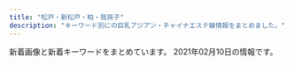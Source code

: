 ```yaml
---
title: "松戸・新松戸・柏・我孫子"
description: "キーワード別にの巨乳アジアン・チャイナエステ嬢情報をまとめました。"
---
```


新着画像と新着キーワードをまとめています。
2021年02月10日の情報です。

<DmmAffiliateIns />
<KeywordTable
  shops={
    [
    {
        "img_links": [
            "https://koyuki-room.ests.jp/images/pagetop.png",
            "https://koyuki-room.ests.jp/images/ac1.jpg",
            "https://koyuki-room.ests.jp/images/service2.jpg",
            "https://koyuki-room.ests.jp/images/service3.jpg",
            "https://koyuki-room.ests.jp/photos/sites/77/2020/11/2020111107322026.jpg",
            "https://koyuki-room.ests.jp/images/sp_mainimg.jpg",
            "https://koyuki-room.ests.jp/images/ac2.jpg",
            "https://koyuki-room.ests.jp/images/img_teaser.jpg",
            "https://koyuki-room.ests.jp/images/service4.jpg",
            "https://koyuki-room.ests.jp/images/mainimg.jpg",
            "https://koyuki-room.ests.jp/images/ac5.jpg",
            "https://koyuki-room.ests.jp/images/ac3.jpg",
            "https://koyuki-room.ests.jp/images/service1.jpg",
            "https://koyuki-room.ests.jp/photos/sites/77/2020/11/202011110732216.jpg",
            "https://koyuki-room.ests.jp/images/ac4.jpg",
            "https://koyuki-room.ests.jp/images/sp_img_teaser.jpg"
        ],
        "keywords": {
            "D": 8,
            "C": 11,
            "87": 4,
            "86": 4
        },
        "station": "JR\u677e\u6238\u99c5\u897f\u53e3",
        "url": "https://koyuki-room.ests.jp/",
        "name": "\u5c0f\u96ea\u306e\u90e8\u5c4b"
    },
    {
        "name": "\u60a0\u697d",
        "station": "JR\u5317\u677e\u6238\u99c5\u6771\u53e3",
        "keywords": {
            "C": 12,
            "D": 20,
            "86": 5,
            "85": 15
        },
        "url": "http://sora.jpn.cm/",
        "img_links": [
            "http://sora.jpn.cm/images/top.png",
            "http://sora.jpn.cm/images/1.jpg",
            "http://sora.jpn.cm/images/line1.png",
            "http://sora.jpn.cm/images/s_info.png",
            "http://sora.jpn.cm/photos/sites/31/2020/09/2020091914553512.jpg",
            "http://sora.jpn.cm/images/room2.jpg",
            "http://sora.jpn.cm/images/room3.jpg",
            "http://sora.jpn.cm/images/3.jpg",
            "http://sora.jpn.cm/images/room1.jpg",
            "http://sora.jpn.cm/images/2.jpg",
            "http://sora.jpn.cm/images/mobile.jpg",
            "http://sora.jpn.cm/images/4.jpg",
            "http://sora.jpn.cm/images/s_staff.jpg",
            "http://sora.jpn.cm/photos/sites/31/2020/10/2020102911360879.jpg",
            "http://sora.jpn.cm/images/room4.jpg",
            "http://sora.jpn.cm/images/s_link.jpg",
            "http://sora.jpn.cm/photos/sites/31/2020/10/2020102911355577.jpg",
            "http://sora.jpn.cm/photos/sites/31/2020/10/2020102911354122.jpg"
        ]
    },
    {
        "url": "http://www.lovelove.tech/",
        "name": "Love Love",
        "keywords": {},
        "station": "JR\u5357\u67cf\u99c5\u897f\u53e3",
        "img_links": []
    },
    {
        "url": "http://cutegirl.este88.com/",
        "name": "\u30ad\u30e5\u30fc\u30c8\u30ac\u30fc\u30eb",
        "img_links": [
            "http://cutegirl.este88.com/images/sys2.jpg",
            "http://cutegirl.este88.com/girl/arisa1.jpg",
            "http://cutegirl.este88.com/images/footer-r.png",
            "http://cutegirl.este88.com/images/main1.jpg",
            "http://cutegirl.este88.com/images/staff_t.jpg",
            "http://cutegirl.este88.com/girl/aika1.jpg",
            "http://cutegirl.este88.com/girl/sakura1.jpg",
            "http://cutegirl.este88.com/images/esthe3.jpg",
            "http://cutegirl.este88.com/girl/minami1.jpg",
            "http://cutegirl.este88.com/images/esthe2.jpg",
            "http://cutegirl.este88.com/images/interior_t.jpg",
            "http://cutegirl.este88.com/images/sys1.jpg",
            "http://cutegirl.este88.com/images/footer-l.png",
            "http://cutegirl.este88.com/images/main-sp.jpg",
            "http://cutegirl.este88.com/images/esthe1.jpg",
            "http://cutegirl.este88.com/images/kp.png",
            "http://cutegirl.este88.com/images/home.png",
            "http://cutegirl.este88.com/girl/miyuki1.jpg",
            "http://cutegirl.este88.com/images/staff.png"
        ],
        "keywords": {},
        "station": "JR\u67cf\u99c5\u6771\u53e3"
    },
    {
        "keywords": {
            "85": 10,
            "84": 2,
            "D": 30,
            "87": 14,
            "88": 4,
            "C": 49,
            "E": 2,
            "86": 16
        },
        "img_links": [
            "http://www.mens-mizuki.com/files/0130.jpg",
            "http://www.mens-mizuki.com/files/0126-02.jpg",
            "http://www.mens-mizuki.com/files/089.jpg",
            "http://www.mens-mizuki.com/files/009-02.jpg",
            "http://www.mens-mizuki.com/files/0126.jpg",
            "http://www.mens-mizuki.com/files/021.jpg",
            "http://www.mens-mizuki.com/files/087.jpg",
            "http://www.mens-mizuki.com/images/s_news.png",
            "http://www.mens-mizuki.com/files/021-02.jpg",
            "http://www.mens-mizuki.com/files/0129-02.jpg",
            "http://www.mens-mizuki.com/files/0129.jpg",
            "http://www.mens-mizuki.com/files/105.jpg",
            "http://www.mens-mizuki.com/files/081.jpg",
            "http://www.mens-mizuki.com/files/087-02.jpg",
            "http://www.mens-mizuki.com/images/top01.jpg",
            "http://www.mens-mizuki.com/files/0134.jpg",
            "http://www.mens-mizuki.com/files/081-02.jpg",
            "http://www.mens-mizuki.com/files/111-02.jpg",
            "http://www.mens-mizuki.com/files/094.jpg",
            "http://www.mens-mizuki.com/images/girl-z1.jpg",
            "http://www.mens-mizuki.com/files/0133-02.jpg",
            "http://www.mens-mizuki.com/files/002.jpg",
            "http://www.mens-mizuki.com/files/0136.jpg",
            "http://www.mens-mizuki.com/files/111.jpg",
            "http://www.mens-mizuki.com/files/0133.jpg",
            "http://www.mens-mizuki.com/files/022-02.jpg",
            "http://www.mens-mizuki.com/files/094-02.jpg",
            "http://www.mens-mizuki.com/files/107.jpg",
            "http://www.mens-mizuki.com/files/079.jpg",
            "http://www.mens-mizuki.com/files/016.jpg",
            "http://www.mens-mizuki.com/files/080.jpg",
            "http://www.mens-mizuki.com/files/013.jpg",
            "http://www.mens-mizuki.com/files/001-02.jpg",
            "http://www.mens-mizuki.com/files/016-02.jpg",
            "http://www.mens-mizuki.com/images/s_link.png",
            "http://www.mens-mizuki.com/files/0130-02.jpg",
            "http://www.mens-mizuki.com/files/089-02.jpg",
            "http://www.mens-mizuki.com/files/002-02.jpg",
            "http://www.mens-mizuki.com/files/009.jpg",
            "http://www.mens-mizuki.com/images/top02.jpg",
            "http://www.mens-mizuki.com/images/s_mobile.png",
            "http://www.mens-mizuki.com/files/107-02.jpg",
            "http://www.mens-mizuki.com/files/108.jpg",
            "http://www.mens-mizuki.com/files/079-02.jpg",
            "http://www.mens-mizuki.com/files/001.jpg",
            "http://www.mens-mizuki.com/files/0134-02.jpg",
            "http://www.mens-mizuki.com/files/080-02.jpg",
            "http://www.mens-mizuki.com/files/022.jpg",
            "http://www.mens-mizuki.com/files/013-02.jpg",
            "http://www.mens-mizuki.com/files/0137-02.jpg",
            "http://www.mens-mizuki.com/files/092.jpg",
            "http://www.mens-mizuki.com/images/nbj3.jpg",
            "http://www.mens-mizuki.com/files/0137.jpg",
            "http://www.mens-mizuki.com/images/s_pick.png",
            "http://www.mens-mizuki.com/images/girl-z2.jpg",
            "http://www.mens-mizuki.com/files/105-02.jpg",
            "http://www.mens-mizuki.com/files/108-02.jpg",
            "http://www.mens-mizuki.com/files/092-02.jpg",
            "http://www.mens-mizuki.com/files/0136-02.jpg",
            "http://www.mens-mizuki.com/images/mobile.jpg",
            "http://www.mens-mizuki.com/images/s_staff.png"
        ],
        "station": "JR\u677e\u6238\u99c5\u6771\u53e3",
        "name": "U\uff06Me",
        "url": "http://www.mens-mizuki.com/"
    },
    {
        "img_links": [
            "https://www.relax-kaede.com/mobileImgFu8/31355/official/officialConf/parts/img/itemNoImage_120_160.jpg",
            "http://www.relax-kaede.com/s/img/fdc_listArrowImage0_alpha.png",
            "http://www.relax-kaede.com/optImg/31355/item/1521805/12476628_51_68.jpg",
            "http://www.relax-kaede.com/upFu8/31355/officialFreecontents/82068/mobileBanner.jpg",
            "http://www.relax-kaede.com/upFu8/31355/official/officialConf/item/img/itemCommentTitle.jpg",
            "http://www.relax-kaede.com/upFu8/31355/official/officialConf/logosmartphone/img/headerLogo.png",
            "http://www.relax-kaede.com/upFu8/31355/official/officialConf/partssmartphone/img/smartPhoneSliderImg6.jpg",
            "http://www.relax-kaede.com/mobileImg/31355/item/1587008/12998826_500_0.jpg",
            "http://www.relax-kaede.com/optImg/31355/item/1587007/12672603_300_400.jpg",
            "http://www.relax-kaede.com/upFu8/31355/official/officialConf/parts/img/pcSliderImg5.jpg",
            "http://www.relax-kaede.com/optImg/31355/shopEvent/98803_0_0.jpg",
            "http://www.relax-kaede.com/optImg/31355/item/1555355/front_180_240.jpg",
            "http://www.relax-kaede.com/mobileImg/31355/item/1593000/front_75_0.jpg",
            "http://www.relax-kaede.com/upFu8/31355/official/officialConf/parts/imgMenu/rate.png",
            "http://www.relax-kaede.com/optImg/31355/item/1549190/front_180_240.jpg",
            "http://www.relax-kaede.com/upFu8/31355/official/officialConf/parts/imgMenu/job.png",
            "http://www.relax-kaede.com/optImg/31355/item/1506841/front_180_240.jpg",
            "http://www.relax-kaede.com/mobileImg/31355/item/1601793/front_500_0.jpg",
            "http://www.relax-kaede.com/mobileImg/31355/item/1555355/front_75_0.jpg",
            "http://www.relax-kaede.com/optImg/31355/item/1587652/12704747_300_400.jpg",
            "http://www.relax-kaede.com/optImg/31355/item/1562661/12192470_300_400.jpg",
            "http://www.relax-kaede.com/optImg/31355/item/1555355/12811432_51_68.jpg",
            "http://www.relax-kaede.com/mobileImg/31355/item/1593000/front_162_0.jpg",
            "http://www.relax-kaede.com/upFu8/31355/official/officialConf/parts/imgMenu/itemList.png",
            "http://www.relax-kaede.com/upFu8/31355/official/officialConf/parts/imgMenu/jobHover.png",
            "http://www.relax-kaede.com/optImg/31355/item/1572611/12507795_300_400.jpg",
            "http://www.relax-kaede.com/optImg/31355/item/1579794/12542484_300_400.jpg",
            "http://www.relax-kaede.com/optImg/31355/item/1579794/front_180_240.jpg",
            "http://www.relax-kaede.com/upFu8/31355/official/officialConf/job/img/subTitleArrow.png",
            "http://www.relax-kaede.com/mobileImg/31355/item/1572611/front_75_0.jpg",
            "http://www.relax-kaede.com/mobileImgFu8/31355/official/officialConf/parts/img/itemNoImage_500_0.jpg",
            "http://www.relax-kaede.com/optImg/31355/item/1587008/12998826_280_373.jpg",
            "http://www.relax-kaede.com/optImg/31355/item/1566048/front_180_240.jpg",
            "http://www.relax-kaede.com/optImg/31355/item/1559927/12153969_51_68.jpg",
            "http://www.relax-kaede.com/optImg/31355/item/1521805/front_180_240.jpg",
            "http://www.relax-kaede.com/mobileImg/31355/item/1601793/front_75_0.jpg",
            "http://www.relax-kaede.com/optImg/31355/item/1593000/front_180_240.jpg",
            "http://www.relax-kaede.com/optImg/31355/item/1559927/12153969_300_400.jpg",
            "http://www.relax-kaede.com/upFu8/31355/official/officialConf/parts/imgMenu/itemListHover.png",
            "http://www.relax-kaede.com/optImg/31355/item/1593000/12811391_280_373.jpg",
            "http://www.relax-kaede.com/optImg/31355/item/1555355/12811432_300_400.jpg",
            "http://www.relax-kaede.com/optImg/31355/item/1587008/12998826_300_400.jpg",
            "http://www.relax-kaede.com/optImg/31355/item/1549190/11991814_300_400.jpg",
            "http://www.relax-kaede.com/mobileImg/31355/item/1555355/front_162_0.jpg",
            "http://www.relax-kaede.com/mobileImg/31355/item/1562661/front_75_0.jpg",
            "http://www.relax-kaede.com/optImg/31355/item/1601793/12999240_51_68.jpg",
            "http://www.relax-kaede.com/optImg/31355/item/1601793/front_180_240.jpg",
            "http://www.relax-kaede.com/upFu8/31355/official/officialConf/itemlist/img/todayIconImage.png",
            "http://www.relax-kaede.com/mobileImg/31355/item/1549190/front_75_0.jpg",
            "http://www.relax-kaede.com/optImg/31355/item/1587007/front_180_240.jpg",
            "http://www.relax-kaede.com/upFu8/31355/official/officialConf/itemlist/img/newIconImage.png",
            "http://www.relax-kaede.com/upFu8/31355/officialFreecontents/84162/img_newsListBgTop.jpg",
            "http://www.relax-kaede.com/upFu8/31355/officialFreecontents/82071/jobBanner2.jpg",
            "http://www.relax-kaede.com/upFu8/31355/official/officialConf/item/img/newIconImage.png",
            "http://www.relax-kaede.com/upFu8/31355/official/officialConf/parts/img/itemNoImage.jpg",
            "http://www.relax-kaede.com/optImg/31355/item/1506841/11643341_300_400.jpg",
            "http://www.relax-kaede.com/optImg/31355/item/1516919/11519677_300_400.jpg",
            "http://www.relax-kaede.com/s/img/fdc_phoneIcon0_alpha.png",
            "http://www.relax-kaede.com/upFu8/31355/official/officialConf/logomobile/img/headerLogo.jpg",
            "http://www.relax-kaede.com/optImg/31355/item/1601793/12999240_280_373.jpg",
            "http://www.relax-kaede.com/mobileImgFu8/31355/official/officialConf/parts/img/itemNoImage_120_160.jpg",
            "http://www.relax-kaede.com/optImg/31355/item/1579794/12542484_51_68.jpg",
            "https://www.relax-kaede.com/upFu8/31355/official/officialConf/logomobile/img/headerLogo.jpg",
            "http://www.relax-kaede.com/optImg/31355/item/1572611/front_180_240.jpg",
            "http://www.relax-kaede.com/upFu8/31355/officialFreecontents/82059/bgTop.png",
            "http://www.relax-kaede.com/upFu8/31355/officialFreecontents/82064/smartPhoneBanner.jpg",
            "http://www.relax-kaede.com/optImg/31355/shopEvent/98674_0_0.jpg",
            "http://www.relax-kaede.com/optImg/31355/item/1601793/12999240_300_400.jpg",
            "http://www.relax-kaede.com/upFu8/31355/officialFreecontents/82458/otoiawasekotira.jpg",
            "http://www.relax-kaede.com/upFu8/31355/official/officialConf/logo/img/headerLogo.png",
            "http://www.relax-kaede.com/upFu8/31355/official/officialConf/parts/imgMenu/main.png",
            "http://www.relax-kaede.com/mobileImgFu8/31355/official/officialConf/parts/img/itemNoImage_75_0.jpg",
            "http://www.relax-kaede.com/optImg/31355/item/1566048/12304173_300_400.jpg",
            "http://www.relax-kaede.com/upFu8/31355/official/officialConf/item/img/photoMailDiaryListTitle.jpg",
            "http://www.relax-kaede.com/optImg/31355/news/33112022_0_0.jpg",
            "http://www.relax-kaede.com/upFu8/31355/official/officialConf/access/img/subTitleArrow.png",
            "http://www.relax-kaede.com/s/img/telToIcon_alpha.png",
            "http://www.relax-kaede.com/upFu8/31355/official/officialConf/item/img/managerCommentTitle.jpg",
            "http://www.relax-kaede.com/mobileImg/31355/item/1601793/12999240_500_0.jpg",
            "http://www.relax-kaede.com/optImg/31355/item/1566048/12304173_51_68.jpg",
            "http://www.relax-kaede.com/mobileImg/31355/item/1587652/front_75_0.jpg",
            "http://www.relax-kaede.com/optImg/31355/item/1559927/front_180_240.jpg",
            "http://www.relax-kaede.com/upFu8/31355/official/officialConf/item/img/todayIconImage.png",
            "http://www.relax-kaede.com/mobileImg/31355/item/1587008/front_75_0.jpg",
            "http://www.relax-kaede.com/optImg/31355/item/1593000/12811391_300_400.jpg",
            "http://www.relax-kaede.com/optImg/31355/item/1549190/11991814_51_68.jpg",
            "http://www.relax-kaede.com/upFu8/31355/officialFreecontents/82058/topBanner2.jpg",
            "http://www.relax-kaede.com/upFu8/31355/official/officialConf/parts/img/newsListTitleIcon.png",
            "http://www.relax-kaede.com/optImg/31355/item/1587652/front_180_240.jpg",
            "http://www.relax-kaede.com/upFu8/31355/official/officialConf/partssmartphone/img/smartPhoneSliderImg7.jpg",
            "http://www.relax-kaede.com/optImg/31355/item/1557719/front_180_240.jpg",
            "http://www.relax-kaede.com/mobileImgFu8/31355/official/officialConf/parts/img/itemNoImage_162_0.jpg",
            "http://www.relax-kaede.com/upFu8/31355/official/officialConf/parts/imgMenu/rateHover.png",
            "http://www.relax-kaede.com/optImg/31355/item/1521805/12476628_300_400.jpg",
            "http://www.relax-kaede.com/optImg/31355/news/33079216_0_0.jpg",
            "http://www.relax-kaede.com/optImg/31355/item/1516919/front_180_240.jpg",
            "http://www.relax-kaede.com/mobileImg/31355/item/1587008/front_500_0.jpg",
            "http://www.relax-kaede.com/optImg/31355/item/1506841/11643341_51_68.jpg",
            "http://www.relax-kaede.com/mobileImg/31355/item/1555355/12811432_500_0.jpg",
            "http://www.relax-kaede.com/optImg/31355/shopEvent/98754_0_0.jpg",
            "http://www.relax-kaede.com/optImg/31355/item/1593000/12811391_51_68.jpg",
            "http://www.relax-kaede.com/upFu8/31355/official/officialConf/parts/img/pcSliderImg6.jpg",
            "http://www.relax-kaede.com/upFu8/31355/official/officialConf/partssmartphone/img/smartPhoneSliderImg5.jpg",
            "http://www.relax-kaede.com/optImg/31355/item/1516919/11519677_51_68.jpg",
            "http://www.relax-kaede.com/optImg/31355/item/1562661/12192470_51_68.jpg",
            "http://www.relax-kaede.com/mobileImg/31355/item/1593000/12811391_500_0.jpg",
            "http://www.relax-kaede.com/optImg/31355/item/1562661/front_180_240.jpg",
            "http://www.relax-kaede.com/optImg/31355/item/1587008/front_180_240.jpg",
            "http://www.relax-kaede.com/mobileImg/31355/item/1587008/front_162_0.jpg",
            "http://www.relax-kaede.com/optImg/31355/item/1572611/12507795_51_68.jpg",
            "http://www.relax-kaede.com/optImg/31355/item/1587652/12704747_51_68.jpg",
            "http://www.relax-kaede.com/mobileImg/31355/item/1579794/front_75_0.jpg",
            "http://www.relax-kaede.com/upFu8/31355/official/officialConf/parts/img/pcSliderImg7.jpg",
            "http://www.relax-kaede.com/upFu8/31355/official/officialConf/parts/imgMenu/mainHover.png",
            "http://www.relax-kaede.com/optImg/31355/item/1587007/12672603_51_68.jpg",
            "http://www.relax-kaede.com/optImg/31355/item/1555355/12811432_280_373.jpg",
            "http://www.relax-kaede.com/optImg/31355/item/1587008/12998826_51_68.jpg",
            "http://www.relax-kaede.com/optImg/31355/news/33106023_0_0.jpg",
            "http://www.relax-kaede.com/upFu8/31355/official/officialConf/schedule/img/newIconImage.png"
        ],
        "keywords": {},
        "name": "\u6953\uff5e\u304b\u3048\u3067\uff5e",
        "url": "http://www.relax-kaede.com/",
        "station": "JR\u677e\u6238\u99c5\u897f\u53e3"
    },
    {
        "img_links": [
            "http://d1lxhc4jvstzrp.cloudfront.net/themes/japanBlue_608da8e7/images/link.png"
        ],
        "keywords": {},
        "url": "http://www.peachqueen.info/",
        "name": "\u697d\u697d",
        "station": "JR\u6211\u5b6b\u5b50\u99c5\u5357\u53e3"
    },
    {
        "img_links": [
            "http://www.etoile.iesjp.com/files/008.jpg",
            "http://www.etoile.iesjp.com/images/m-top-right02.jpg",
            "http://www.etoile.iesjp.com/files/006.jpg",
            "http://www.etoile.iesjp.com/files/009.jpg",
            "http://www.etoile.iesjp.com/images/top-left01.jpg",
            "http://www.etoile.iesjp.com/images/call.png",
            "http://www.etoile.iesjp.com/images/m-top02.jpg",
            "http://www.etoile.iesjp.com/files/009-02.jpg",
            "http://www.etoile.iesjp.com/files/001-02.jpg",
            "http://www.etoile.iesjp.com/files/005-02.jpg",
            "http://www.etoile.iesjp.com/images/m-head.jpg",
            "http://www.etoile.iesjp.com/files/008-02.jpg",
            "http://www.etoile.iesjp.com/images/m-left.jpg",
            "http://www.etoile.iesjp.com/files/007.jpg",
            "http://www.etoile.iesjp.com/files/006-02.jpg",
            "http://www.etoile.iesjp.com/images/m-right.jpg",
            "http://www.etoile.iesjp.com/images/m-yejiao.jpg",
            "http://www.etoile.iesjp.com/files/004-02.jpg",
            "http://www.etoile.iesjp.com/images/m-top03.jpg",
            "http://www.etoile.iesjp.com/images/m-top-right01.jpg",
            "http://www.etoile.iesjp.com/images/m-top-right04.jpg",
            "http://www.etoile.iesjp.com/photo_news/upimg/1814960051da973515_0.jpg",
            "http://www.etoile.iesjp.com/files/005.jpg",
            "http://www.etoile.iesjp.com/files/002-02.jpg",
            "http://www.etoile.iesjp.com/files/002.jpg",
            "http://www.etoile.iesjp.com/images/m-top-right03.jpg",
            "http://www.etoile.iesjp.com/files/004.jpg",
            "http://www.etoile.iesjp.com/files/003.jpg",
            "http://www.etoile.iesjp.com/files/007-02.jpg",
            "http://www.etoile.iesjp.com/files/003-02.jpg",
            "http://www.etoile.iesjp.com/files/001.jpg"
        ],
        "name": "Etoile\uff5e\u30a8\u30c8\u30ef\u30fc\u30eb",
        "keywords": {
            "88": 4,
            "86": 2,
            "F": 2,
            "C": 2,
            "87": 10,
            "89": 2,
            "E": 6,
            "D": 8
        },
        "station": "JR\u67cf\u99c5\u6771\u53e3",
        "url": "http://www.etoile.iesjp.com/"
    },
    {
        "name": "\u5929\u4f7f",
        "keywords": {},
        "url": "http://www.deli-jojo.link/",
        "station": "JR\u67cf\u99c5\u897f\u53e3",
        "img_links": [
            "http://www.deli-jojo.link/img/nami1.jpg",
            "http://www.deli-jojo.link/images/8.jpg",
            "http://www.deli-jojo.link/images/6.jpg",
            "http://www.deli-jojo.link/images/staff_t.jpg",
            "http://www.deli-jojo.link/images/3.jpg",
            "http://www.deli-jojo.link/images/sys2.png",
            "http://www.deli-jojo.link/images/sys1.png",
            "http://www.deli-jojo.link/images/mobile.jpg",
            "http://www.deli-jojo.link/images/concept.jpg",
            "http://www.deli-jojo.link/images/rec1.png",
            "http://www.deli-jojo.link/images/1.jpg",
            "http://www.deli-jojo.link/images/head.jpg",
            "http://www.deli-jojo.link/images/rec2.png",
            "http://www.deli-jojo.link/img/yuki2.jpg",
            "http://www.deli-jojo.link/images/news.jpg",
            "http://www.deli-jojo.link/images/5.jpg",
            "http://www.deli-jojo.link/img/yuri1.jpg",
            "http://www.deli-jojo.link/images/7.jpg",
            "http://www.deli-jojo.link/images/int2.png",
            "http://www.deli-jojo.link/img/rina1.jpg",
            "http://www.deli-jojo.link/images/int1.png",
            "http://www.deli-jojo.link/images/ta.jpg",
            "http://www.deli-jojo.link/images/line.png",
            "http://www.deli-jojo.link/images/interior_t.jpg",
            "http://www.deli-jojo.link/img/bin1.jpg",
            "http://www.deli-jojo.link/img/ruka1.jpg",
            "http://www.deli-jojo.link/img/yuki1.jpg"
        ]
    },
    {
        "url": "http://chokohoto.xyz/",
        "img_links": [
            "http://chokohoto.xyz/style/images/index-miru_03.jpg",
            "http://chokohoto.xyz/uploads/190129/1-1Z129133H9E3.jpg",
            "http://chokohoto.xyz/style/images/zhuyi.jpg",
            "http://chokohoto.xyz/uploads/200608/1-20060QK211234.jpg",
            "http://chokohoto.xyz/style/images/t6.jpg",
            "http://chokohoto.xyz/uploads/200608/1-20060QK101292.jpg",
            "http://chokohoto.xyz/style/images/t3.png",
            "http://chokohoto.xyz/style/images/nav-sys.jpg",
            "http://chokohoto.xyz/uploads/200608/1-20060QK1404Q.jpg",
            "http://chokohoto.xyz/style/images/sys.jpg",
            "http://chokohoto.xyz/style/images/s-bian.png",
            "http://chokohoto.xyz/style/images/nav2-sta.png",
            "http://chokohoto.xyz/style/images/index-miru_06.jpg",
            "http://chokohoto.xyz/uploads/201203/1-2012031HR6309.jpg",
            "http://chokohoto.xyz/style/images/t4.jpg",
            "http://chokohoto.xyz/uploads/201203/1-2012031HIV52.jpg",
            "http://chokohoto.xyz/style/images/t2.png",
            "http://chokohoto.xyz/style/images/index-miru_18.jpg"
        ],
        "keywords": {},
        "station": "\u5357\u6d41\u5c71\u99c5A2\u51fa\u53e3",
        "name": "37.5\u2103"
    },
    {
        "keywords": {
            "85": 6,
            "88": 4,
            "89": 6,
            "C": 10,
            "\u80f8": 1,
            "D": 6,
            "E": 3,
            "\u4e73": 1,
            "83": 4
        },
        "station": "JR\u65b0\u677e\u6238\u99c5",
        "url": "http://www.f-relax.info/",
        "img_links": [
            "http://www.f-relax.info/images/upload/thumb/d7f4cbf6691ac12e.jpg",
            "http://www.f-relax.info/girl/01.jpg",
            "http://www.f-relax.info/images/upload/thumb/c786e3e54afda3ec.jpg",
            "http://www.f-relax.info/images/upload/thumb/b4a26ca05246874e.jpg",
            "http://www.f-relax.info/images/upload/745db262d88a81a1.jpg",
            "http://www.f-relax.info/images/upload/9e5569f2e80ca2f1.jpg",
            "http://www.f-relax.info/images/r02.jpg",
            "http://www.f-relax.info/images/03.jpg",
            "http://www.f-relax.info/images/index_08.jpg",
            "http://www.f-relax.info/images/index_15.jpg",
            "http://www.f-relax.info/s/images/icon_info.png",
            "http://www.f-relax.info/images/upload/d7f4cbf6691ac12e.jpg",
            "http://www.f-relax.info/images/upload/thumb/6dfdb0bfcfd9c1f5.jpg",
            "http://www.f-relax.info/images/index_14.jpg",
            "http://www.f-relax.info/images/staff_15.jpg",
            "http://www.f-relax.info/images/upload/thumb/b35205931d430e00.jpg",
            "http://www.f-relax.info/images/upload/thumb/22a60a64e55c8ac5.jpg",
            "http://www.f-relax.info/images/upload/thumb/ea6361498f69fd6d.jpg",
            "http://www.f-relax.info/images/index_04.jpg",
            "http://www.f-relax.info/images/upload/thumb/9e5569f2e80ca2f1.jpg",
            "http://www.f-relax.info/images/upload/thumb/745db262d88a81a1.jpg",
            "http://www.f-relax.info/images/index_11.jpg",
            "http://www.f-relax.info/images/acc_01.jpg",
            "http://www.f-relax.info/images/upload/1323c4d0de00e1ae.jpg",
            "http://www.f-relax.info/images/index_09.jpg",
            "http://www.f-relax.info/images/index_10.jpg",
            "http://www.f-relax.info/images/index_07.jpg",
            "http://www.f-relax.info/images/index_13.jpg",
            "http://www.f-relax.info/images/upload/thumb/06d312c8ef897f57.jpg",
            "http://www.f-relax.info/images/rec_15.jpg",
            "http://www.f-relax.info/images/upload/ea6361498f69fd6d.jpg",
            "http://www.f-relax.info/images/icon_info.png",
            "http://www.f-relax.info/images/r01.jpg",
            "http://www.f-relax.info/images/info_15.jpg",
            "http://www.f-relax.info/images/upload/thumb/74cead40c075ac87.jpg",
            "http://www.f-relax.info/s/images/icon_staff.png",
            "http://www.f-relax.info/images/upload/thumb/fe8ffcda2a9e6d0c.jpg",
            "http://www.f-relax.info/images/upload/thumb/5a2e6e19462584a5.jpg",
            "http://www.f-relax.info/images/upload/5a2e6e19462584a5.jpg",
            "http://www.f-relax.info/images/upload/7671fb5373806ec5.jpg",
            "http://www.f-relax.info/images/upload/thumb/348a80b9eaf5af17.jpg",
            "http://www.f-relax.info/images/upload/thumb/f3d7b39c6d7abb73.jpg",
            "http://www.f-relax.info/images/upload/thumb/e14b15ba5dcba53e.jpg",
            "http://www.f-relax.info/images/02.jpg",
            "http://www.f-relax.info/images/upload/thumb/b9878b9ef72df6a4.jpg",
            "http://www.f-relax.info/images/upload/thumb/1323c4d0de00e1ae.jpg",
            "http://www.f-relax.info/images/icon_topics.png",
            "http://www.f-relax.info/images/icon_top.png",
            "http://www.f-relax.info/images/index_03.jpg",
            "http://www.f-relax.info/s/images/icon_top.png",
            "http://www.f-relax.info/images/r04.jpg",
            "http://www.f-relax.info/images/index_01.jpg",
            "http://www.f-relax.info/images/04.jpg",
            "http://www.f-relax.info/images/icon_tel.png",
            "http://www.f-relax.info/images/line.jpg",
            "http://www.f-relax.info/images/upload/thumb/7671fb5373806ec5.jpg",
            "http://www.f-relax.info/images/upload/74cead40c075ac87.jpg",
            "http://www.f-relax.info/images/upload/thumb/50efc8d98a88b6e4.jpg",
            "http://www.f-relax.info/images/index_02.jpg",
            "http://www.f-relax.info/images/icon_staff.png",
            "http://www.f-relax.info/images/upload/thumb/e453e3ea4fb35a5d.jpg",
            "http://www.f-relax.info/s/images/icon_tel.png",
            "http://www.f-relax.info/images/upload/thumb/46adb9f955407e7d.jpg",
            "http://www.f-relax.info/images/index_18.jpg",
            "http://www.f-relax.info/images/upload/f3d7b39c6d7abb73.jpg",
            "http://www.f-relax.info/images/r03.jpg",
            "http://www.f-relax.info/images/upload/thumb/169794904bc8bb96.jpg",
            "http://www.f-relax.info/images/index_06.jpg",
            "http://www.f-relax.info/images/index_05.jpg",
            "http://www.f-relax.info/images/icon_covergirl.png",
            "http://www.f-relax.info/images/rec.jpg",
            "http://www.f-relax.info/images/upload/thumb/2c3e8d2ff71e3e7d.jpg",
            "http://www.f-relax.info/images/index_19.jpg",
            "http://www.f-relax.info/s/images/icon_topics.png",
            "http://www.f-relax.info/images/01.jpg",
            "http://www.f-relax.info/images/upload/thumb/bcd6f84a5b94eef3.jpg",
            "http://www.f-relax.info/girl/09.jpg",
            "http://www.f-relax.info/images/upload/thumb/b2fbaab04713ae61.jpg",
            "http://www.f-relax.info/images/upload/169794904bc8bb96.jpg"
        ],
        "name": "\u98a8\u697d\u91cc"
    },
    {
        "url": "https://sumire08.com/",
        "img_links": [
            "https://sumire08.com/wp-content/uploads/2019/10/94407EEC-DCFC-4142-8205-63C879959CEB.jpeg",
            "https://sumire08.com/wp-content/uploads/2020/09/C4DE7C44-6432-4BEF-963C-6B836897424D-160x90.jpeg",
            "https://sumire08.com/wp-content/uploads/2020/09/DC01A3CA-FF4D-4AC3-8B2E-1519635952C3-160x90.jpeg",
            "https://sumire08.com/wp-content/uploads/2019/12/85FBD2F9-ECF4-43FB-BD91-C0C639DBB1FB-160x90.jpeg",
            "https://sumire08.com/wp-content/uploads/2019/03/4EBE579C-CE3E-4804-8620-E11E8D58FB25.jpeg",
            "https://sumire08.com/wp-content/uploads/2020/09/83419704-8AFB-4BAF-B5EC-E2B52BD5DF7C-160x90.jpeg",
            "https://sumire08.com/wp-content/uploads/2020/09/74EB8777-E396-43D8-8098-FFF449CF98DB-644x1024.jpeg",
            "https://sumire08.com/wp-content/uploads/2019/09/\u30e2\u30d0\u30a4\u30eb\u7528\u30b9\u30e9\u30a4\u30c0\u30fc\u30a4\u30e1\u30fc\u30b8\u4e2d\u5fc31.jpg",
            "https://sumire08.com/wp-content/uploads/2019/03/8061AAED-5A22-454C-9644-258D4AAA56D9.jpeg",
            "https://sumire08.com/wp-content/uploads/2019/07/1B69056E-3F5C-4E99-8B7F-71E6004F2AB9-120x68.jpeg",
            "https://sumire08.com/wp-content/uploads/2020/09/C4AAD404-2CE0-491A-A0AB-7658AD4D3871-120x68.jpeg",
            "https://sumire08.com/wp-content/uploads/2019/07/WeChat-Image_20190726200941.jpg",
            "https://sumire08.com/wp-content/uploads/2019/04/2273563C-B96C-4F4F-96A6-F02AA3E97574-160x90.jpeg",
            "https://sumire08.com/wp-content/uploads/2019/03/5BF21ED1-6E3F-40F5-90F5-AFF002B0F4D1.jpeg",
            "https://sumire08.com/wp-content/uploads/2019/06/EB745AF9-1651-4266-B473-E84442AAE4A6-160x90.jpeg",
            "https://sumire08.com/wp-content/uploads/2019/07/0198D22C-A5E9-448B-8246-2D1FD87415E9-300x200.jpeg",
            "https://sumire08.com/wp-content/uploads/2019/06/91EF6A88-6DC3-4B2F-8DE4-92D3FC336C49-160x90.jpeg",
            "https://sumire08.com/wp-content/uploads/2019/06/88DA8E06-DC87-471F-97D2-9B35F6C1EAF9-160x90.jpeg",
            "https://sumire08.com/wp-content/uploads/2019/09/\u30b3\u30f3\u30c6\u30f3\u30c41A.jpg",
            "https://sumire08.com/wp-content/uploads/2020/09/44A30A8D-E1A7-479A-BDD3-B7EAC5E292BD-614x1024.jpeg",
            "https://sumire08.com/wp-content/uploads/2019/04/76DD58DB-FDAE-4D56-BA5A-8B8E3F779211-160x90.jpeg",
            "https://sumire08.com/wp-content/uploads/2020/02/6BF2E039-EC6F-44C1-AB74-DE9051AEAC7D-160x90.jpeg",
            "https://sumire08.com/wp-content/uploads/2019/04/321B3864-B704-4F0A-90DA-22A3998EA845-160x90.jpeg",
            "https://sumire08.com/wp-content/uploads/2019/03/B6BB0A08-2659-4F1B-BCF6-F5FE2B6F3701.jpeg",
            "https://sumire08.com/wp-content/uploads/2019/07/836D4D0B-3584-48E2-960E-AEDE1593D320.jpeg",
            "https://sumire08.com/wp-content/uploads/2019/07/56009B85-F870-4B3B-9FF8-21CD8C0EC755-120x68.jpeg",
            "https://sumire08.com/wp-content/themes/cocoon-master/images/no-image-160.png",
            "https://sumire08.com/wp-content/uploads/2019/03/gahag-0115202049.jpg",
            "https://sumire08.com/wp-content/uploads/2019/03/main1920-2-160x90.jpg",
            "https://sumire08.com/wp-content/uploads/2020/09/DC01A3CA-FF4D-4AC3-8B2E-1519635952C3-320x180.jpeg",
            "https://sumire08.com/wp-content/uploads/2020/09/898DFBCC-F518-4ADA-8E86-C6273285E9FE-120x68.jpeg",
            "https://sumire08.com/wp-content/uploads/2019/03/C1DCB76F-6CC5-4F7B-B8D1-F0E1072BFD8B.jpeg",
            "https://sumire08.com/wp-content/uploads/2020/09/83419704-8AFB-4BAF-B5EC-E2B52BD5DF7C.jpeg",
            "https://sumire08.com/wp-content/uploads/2019/03/bk004-1-120x68.jpg",
            "https://sumire08.com/wp-content/uploads/2019/06/FA1314BC-C8A1-428B-A668-A693A8969285-160x90.jpeg",
            "https://sumire08.com/wp-content/uploads/2019/06/4D842BE5-A516-461E-84CF-083FDE3D5314-160x90.jpeg",
            "https://sumire08.com/wp-content/uploads/2020/09/C4AAD404-2CE0-491A-A0AB-7658AD4D3871-320x180.jpeg",
            "https://sumire08.com/wp-content/uploads/2019/12/DF8A2798-2499-4D49-9A9B-F667ADE3EC76.jpeg",
            "https://sumire08.com/wp-content/uploads/2019/07/56009B85-F870-4B3B-9FF8-21CD8C0EC755-160x90.jpeg",
            "https://sumire08.com/wp-content/uploads/2019/06/4D842BE5-A516-461E-84CF-083FDE3D5314-320x180.jpeg",
            "https://sumire08.com/wp-content/uploads/2019/03/bk004-1.jpg",
            "https://sumire08.com/wp-content/uploads/2019/03/21E4A043-87C3-4B75-895F-E0FBDC8E99A9.jpeg",
            "https://sumire08.com/wp-content/uploads/2019/06/FA1314BC-C8A1-428B-A668-A693A8969285-320x180.jpeg",
            "https://sumire08.com/wp-content/uploads/2019/03/1150EB8A-7284-4825-AF6E-AAD665667452.jpeg",
            "https://sumire08.com/wp-content/uploads/2019/09/EB42FB7E-BD9E-4F28-9D22-7A60CCAA617C.jpeg",
            "https://sumire08.com/wp-content/uploads/2019/05/S__2785293-160x90.jpg",
            "https://sumire08.com/wp-content/uploads/2019/09/325878A1-1C55-49AC-8BD6-C53B3C6D76D0.jpeg",
            "https://sumire08.com/wp-content/uploads/2019/03/245F4F25-D9B5-4281-8445-3C18965D3FDC.jpeg",
            "https://sumire08.com/wp-content/uploads/2020/09/83419704-8AFB-4BAF-B5EC-E2B52BD5DF7C-320x180.jpeg",
            "https://sumire08.com/wp-content/uploads/2019/12/DF8A2798-2499-4D49-9A9B-F667ADE3EC76-160x90.jpeg",
            "https://sumire08.com/wp-content/uploads/2019/03/\u30ab\u30e9\u30e0\u5185-160x90.jpg",
            "https://sumire08.com/wp-content/uploads/2019/07/7943C345-8E51-4754-AF40-23E662FA98A7-160x90.jpeg",
            "https://sumire08.com/wp-content/uploads/2020/11/ACE363F2-F98D-48C1-84E6-EC0D7CEFEC29-620x1024.jpeg",
            "https://sumire08.com/wp-content/uploads/2019/09/top_03.jpg",
            "https://sumire08.com/wp-content/uploads/2019/06/EB745AF9-1651-4266-B473-E84442AAE4A6-120x68.jpeg",
            "https://sumire08.com/wp-content/uploads/2019/03/\u30ab\u30e9\u30e0\u51852.jpg",
            "https://sumire08.com/wp-content/uploads/2020/09/C4AAD404-2CE0-491A-A0AB-7658AD4D3871-160x90.jpeg",
            "https://sumire08.com/wp-content/uploads/2020/09/DC01A3CA-FF4D-4AC3-8B2E-1519635952C3-120x68.jpeg",
            "https://sumire08.com/wp-content/uploads/2020/09/898DFBCC-F518-4ADA-8E86-C6273285E9FE.jpeg",
            "https://sumire08.com/wp-content/uploads/2019/04/056E9668-8936-4183-9339-0EC56BB0B591.jpeg",
            "https://sumire08.com/wp-content/uploads/2019/07/0198D22C-A5E9-448B-8246-2D1FD87415E9-160x90.jpeg",
            "https://sumire08.com/wp-content/uploads/2019/06/FA1314BC-C8A1-428B-A668-A693A8969285-120x68.jpeg",
            "https://sumire08.com/wp-content/uploads/2020/09/DC01A3CA-FF4D-4AC3-8B2E-1519635952C3.jpeg",
            "https://sumire08.com/wp-content/uploads/2020/09/C4DE7C44-6432-4BEF-963C-6B836897424D-320x180.jpeg",
            "https://sumire08.com/wp-content/uploads/2019/12/89B1F749-EC2B-46EA-B9F1-8E734AEA00C9-160x90.jpeg",
            "https://sumire08.com/wp-content/uploads/2020/09/898DFBCC-F518-4ADA-8E86-C6273285E9FE-160x90.jpeg",
            "https://sumire08.com/wp-content/uploads/2020/01/345F71DC-DE68-446D-B19D-93DC50E55B5C-120x68.jpeg",
            "https://sumire08.com/wp-content/uploads/2020/09/83419704-8AFB-4BAF-B5EC-E2B52BD5DF7C-120x68.jpeg",
            "https://sumire08.com/wp-content/uploads/2019/07/1B69056E-3F5C-4E99-8B7F-71E6004F2AB9-160x90.jpeg",
            "https://sumire08.com/wp-content/uploads/2019/03/2BE9921E-1771-4C66-93CF-E26F505DCC87-160x90.jpeg",
            "https://sumire08.com/wp-content/uploads/2019/05/S__2785293.jpg",
            "https://sumire08.com/wp-content/uploads/2019/12/DF8A2798-2499-4D49-9A9B-F667ADE3EC76-320x180.jpeg",
            "https://sumire08.com/wp-content/uploads/2020/09/25417438-E741-4545-8F8C-7CDFA7B1999B-160x90.jpeg",
            "https://sumire08.com/wp-content/uploads/2019/06/FA1314BC-C8A1-428B-A668-A693A8969285.jpeg",
            "https://sumire08.com/wp-content/uploads/2020/09/898DFBCC-F518-4ADA-8E86-C6273285E9FE-320x180.jpeg"
        ],
        "keywords": {},
        "station": "JR\u65b0\u677e\u6238\u99c5",
        "name": "\u3059\u307f\u308c"
    },
    {
        "name": "\u3075\u308f\u3075\u308f",
        "img_links": [
            "http://coatour.xyz/templets/default/picture/staff_t.jpg",
            "http://coatour.xyz/uploads/201008/1-20100Q45952415.jpg",
            "http://coatour.xyz/uploads/allimg/180620/1-1P6201013133b.jpg",
            "http://coatour.xyz/uploads/201008/1-20100Q4592T40.jpg",
            "http://coatour.xyz/uploads/201008/1-20100Q45T3919.jpg",
            "http://coatour.xyz/uploads/181211/1-1Q2111433162D.jpg",
            "http://coatour.xyz/templets/default/picture/rec1.png",
            "http://coatour.xyz/uploads/180620/1-1P62010193X63.jpg",
            "http://coatour.xyz/templets/default/picture/head.jpg",
            "http://coatour.xyz/templets/default/picture/news.jpg",
            "http://coatour.xyz/uploads/180620/1-1P62010154K00.png",
            "http://coatour.xyz/uploads/210209/1-2102091H2003E.jpg",
            "http://coatour.xyz/templets/default/picture/interior_t.jpg",
            "http://coatour.xyz/uploads/180621/1-1P621101232H4.png"
        ],
        "station": "JR\u99ac\u6a4b\u99c5\u897f\u53e3",
        "keywords": {},
        "url": "http://coatour.xyz/"
    },
    {
        "url": "http://raku.est-u.com/",
        "img_links": [
            "http://raku.est-u.com/images/s1.jpg",
            "http://raku.est-u.com/images/index_07.png",
            "http://raku.est-u.com/staff/risa.jpg",
            "http://raku.est-u.com/staff/momo.jpg",
            "http://raku.est-u.com/staff/miyuki1.jpg",
            "http://raku.est-u.com/images/index_05.png",
            "http://raku.est-u.com/images/index_14.png",
            "http://raku.est-u.com/images/s3.jpg",
            "http://raku.est-u.com/staff/risa2.jpg",
            "http://raku.est-u.com/images/index2_10.png",
            "http://raku.est-u.com/images/s4.jpg",
            "http://raku.est-u.com/images/staff.png",
            "http://raku.est-u.com/images/index_06.png",
            "http://raku.est-u.com/images/index3_10.png",
            "http://raku.est-u.com/images/index_02.png",
            "http://raku.est-u.com/images/index_16.png",
            "http://raku.est-u.com/staff/ai.jpg",
            "http://raku.est-u.com/images/index_10.png",
            "http://raku.est-u.com/staff/haru2.jpg",
            "http://raku.est-u.com/images/index_04.png",
            "http://raku.est-u.com/images/s2.jpg",
            "http://raku.est-u.com/images/faq.png",
            "http://raku.est-u.com/images/index_08.png",
            "http://raku.est-u.com/images/index_11.png",
            "http://raku.est-u.com/images/index_15.png",
            "http://raku.est-u.com/images/index_09.png",
            "http://raku.est-u.com/staff/haru.jpg",
            "http://raku.est-u.com/staff/aya.jpg"
        ],
        "name": "\u697d\u697d",
        "keywords": {},
        "station": "\u516b\u67f1\u99c5"
    },
    {
        "keywords": {},
        "name": "\u7652\u3057\u306e\u7cbe\u970a",
        "url": "http://www.n-rakuen.work/",
        "station": "\u4e94\u9999\u99c5\u6771\u53e3",
        "img_links": [
            "http://www.n-rakuen.work/images/int2.jpg",
            "http://www.n-rakuen.work/img/sasa1.jpg",
            "http://www.n-rakuen.work/img/sasa2.jpg",
            "http://www.n-rakuen.work/images/tel.jpg",
            "http://www.n-rakuen.work/si/s1.png",
            "http://www.n-rakuen.work/images/sisu.jpg",
            "http://www.n-rakuen.work/images/head.jpg",
            "http://www.n-rakuen.work/images/sys.jpg",
            "http://www.n-rakuen.work/img/zb.jpg",
            "http://www.n-rakuen.work/img/koko1.jpg",
            "http://www.n-rakuen.work/images/news.jpg",
            "http://www.n-rakuen.work/si/s4.png",
            "http://www.n-rakuen.work/si/s3.png",
            "http://www.n-rakuen.work/img/natumi1.jpg",
            "http://www.n-rakuen.work/img/natumi2.jpg",
            "http://www.n-rakuen.work/si/s2.png",
            "http://www.n-rakuen.work/images/int1.jpg",
            "http://www.n-rakuen.work/images/staff_t.jpg",
            "http://www.n-rakuen.work/si/i2.png",
            "http://www.n-rakuen.work/images/mobile.jpg",
            "http://www.n-rakuen.work/images/interior_t.jpg",
            "http://www.n-rakuen.work/si/i1.png",
            "http://www.n-rakuen.work/images/5.jpg",
            "http://www.n-rakuen.work/img/koko2.jpg",
            "http://www.n-rakuen.work/si/i3.png",
            "http://www.n-rakuen.work/images/2.jpg",
            "http://www.n-rakuen.work/images/3.jpg",
            "http://www.n-rakuen.work/si/i4.png"
        ]
    },
    {
        "station": "JR\u67cf\u99c5\u897f\u53e3",
        "img_links": [
            "http://massage-est.com/images/tit1.jpg",
            "http://massage-est.com/images/no.png",
            "http://massage-est.com/images/fbt.jpg",
            "http://massage-est.com/images/tit2.jpg",
            "http://massage-est.com/images/fla.jpg",
            "http://massage-est.com/images/cg04.jpg",
            "http://massage-est.com/images/tit5.jpg",
            "http://massage-est.com/images/cg01.jpg",
            "http://massage-est.com/images/fbf.jpg",
            "http://massage-est.com/images/cg02.jpg",
            "http://massage-est.com/images/sys.jpg",
            "http://massage-est.com/images/cg03.jpg",
            "http://massage-est.com/images/tit3.jpg",
            "http://massage-est.com/images/tit4.jpg",
            "http://massage-est.com/images/cg05.jpg",
            "http://massage-est.com/images/top.jpg",
            "http://massage-est.com/images/cg06.jpg"
        ],
        "url": "http://massage-est.com/",
        "keywords": {
            "85": 3,
            "E": 2,
            "D": 5,
            "86": 5,
            "87": 1
        },
        "name": "\u30a8\u30f3\u30b8\u30a7\u30eb\u30d9\u30d3\u30fc"
    },
    {
        "station": "JR\u65b0\u516b\u67f1\u99c5",
        "keywords": {
            "\u4e73": 4
        },
        "name": "\u521d\u604b",
        "img_links": [
            "http://www.hatsukoi.xyz/webstyle/rsubt7.png",
            "http://www.hatsukoi.xyz/uploads/210127/1-21012G51RL13.jpg",
            "http://www.hatsukoi.xyz/uploads/allimg/210127/1-21012G51606.jpg",
            "http://www.hatsukoi.xyz/webstyle/rsubt6.png",
            "http://www.hatsukoi.xyz/uploads/201202/1-201202152G1460.jpg",
            "http://www.hatsukoi.xyz/webstyle/m1.jpg",
            "http://www.hatsukoi.xyz/webstyle/rsubt2.png",
            "http://www.hatsukoi.xyz/uploads/201202/1-20120215242J41.jpg",
            "http://www.hatsukoi.xyz/uploads/201202/1-201202152U2910.jpg",
            "http://www.hatsukoi.xyz/uploads/201128/1-20112Q031213W.jpg",
            "http://www.hatsukoi.xyz/webstyle/m4.jpg",
            "http://www.hatsukoi.xyz/webstyle/rsubt3.png",
            "http://www.hatsukoi.xyz/uploads/201128/1-20112Q02T3926.jpg",
            "http://www.hatsukoi.xyz/webstyle/m6.jpg",
            "http://www.hatsukoi.xyz/uploads/201128/1-20112Q02R0401.jpg",
            "http://www.hatsukoi.xyz/uploads/201128/1-20112Q03139493.jpg",
            "http://www.hatsukoi.xyz/uploads/200706/1-200F6153052L7.jpg",
            "http://www.hatsukoi.xyz/webstyle/m2.jpg",
            "http://www.hatsukoi.xyz/webstyle/slider-img001.jpg",
            "http://www.hatsukoi.xyz/uploads/allimg/201202/1-201202152P0.jpg",
            "http://www.hatsukoi.xyz/webstyle/rsubt5.png",
            "http://www.hatsukoi.xyz/uploads/allimg/201202/1-201202152935.jpg",
            "http://www.hatsukoi.xyz/uploads/201128/1-20112Q64955633.jpg",
            "http://www.hatsukoi.xyz/uploads/allimg/201202/1-201202152459.jpg",
            "http://www.hatsukoi.xyz/uploads/201128/1-20112Q02ZLc.jpg",
            "http://www.hatsukoi.xyz/uploads/201128/1-20112Q02959553.jpg",
            "http://www.hatsukoi.xyz/webstyle/rsubt1.png",
            "http://www.hatsukoi.xyz/webstyle/tel2.png",
            "http://www.hatsukoi.xyz/webstyle/rsubt4.png",
            "http://www.hatsukoi.xyz/uploads/201128/1-20112Q0305T50.jpg"
        ],
        "url": "http://www.hatsukoi.xyz/"
    },
    {
        "img_links": [
            "http://e-yu.link/images/girl1.jpg",
            "http://e-yu.link/images/girl2.jpg",
            "http://e-yu.link/images/fuctiom.jpg",
            "http://e-yu.link/images/girl3.jpg",
            "http://e-yu.link/images/flash2.png",
            "http://e-yu.link/images/top.png",
            "http://e-yu.link/images/mobile.jpg",
            "http://e-yu.link/images/flash.png",
            "http://e-yu.link/images/g0.jpg"
        ],
        "station": "JR\u5357\u67cf\u99c5\u897f\u53e3",
        "name": "\u611b",
        "url": "http://e-yu.link/",
        "keywords": {
            "C": 10
        }
    },
    {
        "url": "http://chun.relaxjp.com/",
        "img_links": [
            "http://chun.relaxjp.com/css/nav/change-003.jpg",
            "http://chun.relaxjp.com/css/nav/nav-001.jpg",
            "http://chun.relaxjp.com/css/top-right03.png",
            "http://chun.relaxjp.com/css/staff/staff16-b.png",
            "http://chun.relaxjp.com/css/nav/nav-004.jpg",
            "http://chun.relaxjp.com/css/huabian.png",
            "http://chun.relaxjp.com/css/nav/nav-002.jpg",
            "http://chun.relaxjp.com/css/tel01.png",
            "http://chun.relaxjp.com/css/nav/change-002.jpg",
            "http://chun.relaxjp.com/css/staff/staff007-b.png",
            "http://chun.relaxjp.com/css/nav/change-005.jpg",
            "http://chun.relaxjp.com/css/staff/staff002-a.png",
            "http://chun.relaxjp.com/css/nav/nav-005.jpg",
            "http://chun.relaxjp.com/css/staff/staff15-b.png",
            "http://chun.relaxjp.com/css/nav/nav-006.jpg",
            "http://chun.relaxjp.com/css/staff/staff0010-b.png",
            "http://chun.relaxjp.com/css/osusume-08.png",
            "http://chun.relaxjp.com/css/staff/staff010-a.png",
            "http://chun.relaxjp.com/css/staff/staff007-a.png",
            "http://chun.relaxjp.com/css/staff/staff0012-b.png",
            "http://chun.relaxjp.com/css/staff/staff002-b.png",
            "http://chun.relaxjp.com/css/nav/change-006.jpg",
            "http://chun.relaxjp.com/css/top-right0003.png",
            "http://chun.relaxjp.com/css/nav/nav-003.jpg",
            "http://chun.relaxjp.com/css/nav/change-004.jpg",
            "http://chun.relaxjp.com/css/staff/staff21-a.png",
            "http://chun.relaxjp.com/css/staff-left01.png",
            "http://chun.relaxjp.com/css/staff/staff16-a.png",
            "http://chun.relaxjp.com/css/staff/staff004-b.png",
            "http://chun.relaxjp.com/css/staff/staff15-a.png",
            "http://chun.relaxjp.com/css/nav/change-001.jpg",
            "http://chun.relaxjp.com/css/top-left02.png",
            "http://chun.relaxjp.com/css/staff/staff004-a.png"
        ],
        "name": "\u67cf Spring",
        "station": "JR\u67cf\u99c5\u6771\u53e3",
        "keywords": {
            "C": 3,
            "89": 1,
            "90": 2,
            "D": 2,
            "G": 1,
            "92": 1,
            "85": 3,
            "E": 1,
            "84": 1
        }
    },
    {
        "img_links": [
            "http://ms-treat.com/staff/nana/01.jpg",
            "http://ms-treat.com/css/tel01.png",
            "http://ms-treat.com/css/nav/nav-001.jpg",
            "http://ms-treat.com/staff/ruru/01.jpg",
            "http://ms-treat.com/css/nav/nav-005.jpg",
            "http://ms-treat.com/css/top-left0001.jpg",
            "http://ms-treat.com/staff/mari/01.jpg",
            "http://ms-treat.com/css/top02.jpg",
            "http://ms-treat.com/css/nav/nav-003.jpg",
            "http://ms-treat.com/css/nav/nav-004.jpg",
            "http://ms-treat.com/staff/mimi/01.jpg",
            "http://ms-treat.com/css/nav/nav-006.jpg",
            "http://ms-treat.com/css/staff/up.jpg",
            "http://ms-treat.com/css/staff/new.jpg",
            "http://ms-treat.com/css/nav/nav-002.jpg",
            "http://ms-treat.com/css/top-left02.jpg"
        ],
        "url": "http://ms-treat.com/",
        "keywords": {},
        "station": "JR\u677e\u6238\u99c5\u6771\u53e3",
        "name": "Nice time\u30fb\u30ca\u30a4\u30b9\u30bf\u30a4\u30e0"
    },
    {
        "url": "http://sobaniirune.iest.jp/",
        "station": "JR\u99ac\u6a4b\u99c5\u897f\u53e3",
        "keywords": {},
        "img_links": [
            "http://sobaniirune.iest.jp/images/home/top.jpg",
            "http://sobaniirune.iest.jp/images/page_top.png",
            "http://sobaniirune.iest.jp/images/top/top_04.jpg",
            "http://sobaniirune.iest.jp/images/top/top_05.jpg",
            "http://sobaniirune.iest.jp/images/top/top_06.jpg",
            "http://sobaniirune.iest.jp/images/top/top_03.jpg",
            "http://sobaniirune.iest.jp/images/top/top_02.jpg",
            "http://sobaniirune.iest.jp/images/top/top_08.png",
            "http://sobaniirune.iest.jp/images/top/top_01.jpg",
            "http://sobaniirune.iest.jp/images/staff_image/staf_01b.jpg"
        ],
        "name": "\u305d\u3070\u306b\u3044\u308b\u306d"
    },
    {
        "name": "heart Peace \u99ac\u6a4b",
        "url": "https://heartpeace-mabashi.business.site/",
        "img_links": [],
        "keywords": {},
        "station": "JR\u99ac\u6a4b\u99c5\u897f\u53e3"
    },
    {
        "url": "http://lavender-massage.work/",
        "name": "\u30e9\u30d9\u30f3\u30c0\u30fc",
        "station": "JR\u65b0\u677e\u6238\u99c5",
        "img_links": [
            "http://lavender-massage.work/img/st039.jpg",
            "http://lavender-massage.work/i/img/g027.jpg",
            "http://lavender-massage.work/img/sta32.jpg",
            "http://lavender-massage.work/img/st41.jpg",
            "http://lavender-massage.work/img/st33.jpg",
            "http://lavender-massage.work/i/img/r1.jpg",
            "http://lavender-massage.work/img/st32.jpg",
            "http://lavender-massage.work/i/img/g031.jpg",
            "http://lavender-massage.work/i/img/g039.jpg",
            "http://lavender-massage.work/i/img/g042.jpg",
            "http://lavender-massage.work/img/s36.jpg",
            "http://lavender-massage.work/i/img/r4.jpg",
            "http://lavender-massage.work/img/s31.jpg",
            "http://lavender-massage.work/img/s39.jpg",
            "http://lavender-massage.work/i/img/g033.jpg",
            "http://lavender-massage.work/img/st43.jpg",
            "http://lavender-massage.work/img/sta43.jpg",
            "http://lavender-massage.work/i/img/g028.jpg",
            "http://lavender-massage.work/img/botton.jpg",
            "http://lavender-massage.work/img/st31.jpg",
            "http://lavender-massage.work/img/sta33.jpg",
            "http://lavender-massage.work/img/st36.jpg",
            "http://lavender-massage.work/img/s43.jpg",
            "http://lavender-massage.work/img/st39.jpg",
            "http://lavender-massage.work/img/sta41.jpg",
            "http://lavender-massage.work/img/sta39.jpg",
            "http://lavender-massage.work/img/sta42.jpg",
            "http://lavender-massage.work/i/img/g036.jpg",
            "http://lavender-massage.work/img/s41.jpg",
            "http://lavender-massage.work/i/img/g038.jpg",
            "http://lavender-massage.work/img/s33.jpg",
            "http://lavender-massage.work/i/img/g032.jpg",
            "http://lavender-massage.work/i/img/g041.jpg",
            "http://lavender-massage.work/img/st38.jpg",
            "http://lavender-massage.work/img/s38.jpg",
            "http://lavender-massage.work/img/s42.jpg",
            "http://lavender-massage.work/img/sta38.jpg",
            "http://lavender-massage.work/i/img/g030.jpg",
            "http://lavender-massage.work/i/img/r2.jpg",
            "http://lavender-massage.work/i/img/g39.jpg",
            "http://lavender-massage.work/i/img/r3.jpg",
            "http://lavender-massage.work/img/sta36.jpg",
            "http://lavender-massage.work/i/img/g043.jpg",
            "http://lavender-massage.work/img/sta31.jpg",
            "http://lavender-massage.work/img/st42.jpg",
            "http://lavender-massage.work/img/mo.png"
        ],
        "keywords": {
            "86": 1,
            "83": 1,
            "85": 6,
            "84": 1,
            "C": 23
        }
    },
    {
        "station": "JR\u6211\u5b6b\u5b50\u99c5\u5357\u53e3",
        "img_links": [
            "http://www.madoromi.iesjp.com/files/014.jpg",
            "http://www.madoromi.iesjp.com/files/008.jpg",
            "http://www.madoromi.iesjp.com/files/003.jpg",
            "http://www.madoromi.iesjp.com/img/btn_blog.png",
            "http://www.madoromi.iesjp.com/files/010.jpg",
            "http://www.madoromi.iesjp.com/files/012.jpg",
            "http://www.madoromi.iesjp.com/files/001.jpg",
            "http://www.madoromi.iesjp.com/files/013.jpg",
            "http://www.madoromi.iesjp.com/img/ttl_news.png",
            "http://www.madoromi.iesjp.com/files/009.jpg",
            "http://www.madoromi.iesjp.com/img/goback.jpg",
            "http://www.madoromi.iesjp.com/img/btn_side_mobile.jpg",
            "http://www.madoromi.iesjp.com/img/tel.png",
            "http://www.madoromi.iesjp.com/files/005.jpg",
            "http://www.madoromi.iesjp.com/files/011.jpg",
            "http://www.madoromi.iesjp.com/files/007.jpg",
            "http://www.madoromi.iesjp.com/img/pickup.jpg",
            "http://www.madoromi.iesjp.com/files/006.jpg",
            "http://www.madoromi.iesjp.com/files/002.jpg",
            "http://www.madoromi.iesjp.com/img/ttl_info.png",
            "http://www.madoromi.iesjp.com/files/004.jpg"
        ],
        "name": "\u307e\u3069\u308d\u307f",
        "url": "http://www.madoromi.iesjp.com/",
        "keywords": {
            "85": 2,
            "88": 4,
            "D": 24,
            "87": 20,
            "C": 26
        }
    },
    {
        "url": "http://angelalove.este88.com/",
        "station": "JR\u67cf\u99c5\u6771\u53e3",
        "keywords": {},
        "img_links": [
            "http://angelalove.este88.com/gals/hina1.jpg",
            "http://angelalove.este88.com/images/info.png",
            "http://angelalove.este88.com/gals/kaori1.jpg",
            "http://angelalove.este88.com/images/topinfo.jpg",
            "http://angelalove.este88.com/gals/koko3.jpg",
            "http://angelalove.este88.com/gals/rina1.jpg",
            "http://angelalove.este88.com/images/info2.jpg",
            "http://angelalove.este88.com/gals/nami1.jpg",
            "http://angelalove.este88.com/gals/saki1.jpg",
            "http://angelalove.este88.com/images/top02.jpg",
            "http://angelalove.este88.com/gals/sayuri1.jpg",
            "http://angelalove.este88.com/images/info3.jpg",
            "http://angelalove.este88.com/gals/hime.jpg",
            "http://angelalove.este88.com/images/s_news.png",
            "http://angelalove.este88.com/images/top01.jpg",
            "http://angelalove.este88.com/gals/nami2.jpg",
            "http://angelalove.este88.com/images/s_staff.png",
            "http://angelalove.este88.com/gals/koko1.jpg",
            "http://angelalove.este88.com/images/info5.jpg",
            "http://angelalove.este88.com/gals/koko2.jpg",
            "http://angelalove.este88.com/images/info1.jpg",
            "http://angelalove.este88.com/gals/yuna1.jpg"
        ],
        "name": "\u30c1\u30e3\u30fc\u30df\u30f3\u30b0\u30b9\u30da\u30fc\u30b9"
    },
    {
        "img_links": [
            "http://y-yu.work/images/int2.png",
            "http://y-yu.work/images/news.jpg",
            "http://y-yu.work/staff/rina.jpg",
            "http://y-yu.work/images/time.jpg",
            "http://y-yu.work/images/int1.jpg",
            "http://y-yu.work/staff/ayu.jpg",
            "http://y-yu.work/images/tg.png",
            "http://y-yu.work/images/menu/staff.png",
            "http://y-yu.work/img/rina1.jpg",
            "http://y-yu.work/img/ai1.jpg",
            "http://y-yu.work/images/sys.png",
            "http://y-yu.work/img/ayu1.jpg",
            "http://y-yu.work/img/koko1.jpg",
            "http://y-yu.work/img/karen1.jpg",
            "http://y-yu.work/images/tel.png",
            "http://y-yu.work/images/right.png",
            "http://y-yu.work/staff/miyu.jpg",
            "http://y-yu.work/images/staff_t.jpg",
            "http://y-yu.work/staff/karen.jpg",
            "http://y-yu.work/images/ac1.jpg",
            "http://y-yu.work/img/miyu1.jpg",
            "http://y-yu.work/images/sisu.jpg",
            "http://y-yu.work/staff/koko.jpg",
            "http://y-yu.work/images/rec.jpg",
            "http://y-yu.work/images/menu/top.png",
            "http://y-yu.work/images/interior_t.jpg",
            "http://y-yu.work/staff/ai.jpg",
            "http://y-yu.work/images/menu/interior.png"
        ],
        "name": "\u4e00\u512a\u30fbIchiYuu",
        "station": "\u516b\u67f1\u99c5\u5357\u53e3",
        "url": "http://y-yu.work/",
        "keywords": {}
    },
    {
        "keywords": {},
        "name": "\u512a\u3057\u3044\u624b",
        "station": "JR\u677e\u6238\u99c5\u897f\u53e3",
        "url": "http://yasashiite.estx.net/",
        "img_links": [
            "http://yasashiite.estx.net/images/k1.jpg",
            "http://yasashiite.estx.net/images/index_10.jpg",
            "http://yasashiite.estx.net/images/index_07.jpg",
            "http://yasashiite.estx.net/images/a3.jpg",
            "http://yasashiite.estx.net/images/s2.jpg",
            "http://yasashiite.estx.net/images/s3.jpg",
            "http://yasashiite.estx.net/images/index_05.jpg",
            "http://yasashiite.estx.net/images/a6.jpg",
            "http://yasashiite.estx.net/images/a10.jpg",
            "http://yasashiite.estx.net/images/index_15.jpg",
            "http://yasashiite.estx.net/images/a2.jpg",
            "http://yasashiite.estx.net/images/index_03.jpg",
            "http://yasashiite.estx.net/images/k2.jpg",
            "http://yasashiite.estx.net/images/staff_03.jpg",
            "http://yasashiite.estx.net/images/a5.jpg",
            "http://yasashiite.estx.net/images/a7.jpg",
            "http://yasashiite.estx.net/images/a8.jpg",
            "http://yasashiite.estx.net/images/s5.jpg",
            "http://yasashiite.estx.net/images/index_17.jpg",
            "http://yasashiite.estx.net/images/staff_01.jpg",
            "http://yasashiite.estx.net/images/a1.jpg",
            "http://yasashiite.estx.net/images/a9.jpg",
            "http://yasashiite.estx.net/images/index_01.jpg",
            "http://yasashiite.estx.net/images/index_12.jpg",
            "http://yasashiite.estx.net/images/index_06.jpg",
            "http://yasashiite.estx.net/images/index_04.jpg",
            "http://yasashiite.estx.net/images/index_02.jpg",
            "http://yasashiite.estx.net/images/s1.jpg",
            "http://yasashiite.estx.net/images/a4.jpg",
            "http://yasashiite.estx.net/images/index_14.jpg",
            "http://yasashiite.estx.net/images/s6.jpg"
        ]
    },
    {
        "station": "JR\u65b0\u677e\u6238\u99c5",
        "url": "http://rosesea.info/",
        "keywords": {
            "E": 2,
            "84": 2,
            "D": 7,
            "C": 21,
            "F": 1,
            "88": 1,
            "87": 2,
            "86": 7
        },
        "name": "Rose Sea",
        "img_links": [
            "http://rosesea.info/i/img/sta6.jpg",
            "http://rosesea.info/i/img/sta9.jpg",
            "http://rosesea.info/img/botton.jpg",
            "http://rosesea.info/img/st11.jpg",
            "http://rosesea.info/i/img/sta4.jpg",
            "http://rosesea.info/i/img/sta7.jpg",
            "http://rosesea.info/img/s9.jpg",
            "http://rosesea.info/i/img/r2.jpg",
            "http://rosesea.info/img/sta8.jpg",
            "http://rosesea.info/img/s11.jpg",
            "http://rosesea.info/img/r9.jpg",
            "http://rosesea.info/i/img/sta5.jpg",
            "http://rosesea.info/img/s7.jpg",
            "http://rosesea.info/i/img/acc.jpg",
            "http://rosesea.info/img/sta4.jpg",
            "http://rosesea.info/img/s6.jpg",
            "http://rosesea.info/img/st3.jpg",
            "http://rosesea.info/img/s12.jpg",
            "http://rosesea.info/i/img/sta8.jpg",
            "http://rosesea.info/img/sta7.jpg",
            "http://rosesea.info/img/sta11.jpg",
            "http://rosesea.info/img/s13.jpg",
            "http://rosesea.info/img/st05.jpg",
            "http://rosesea.info/img/sta10.jpg",
            "http://rosesea.info/i/img/r3.jpg",
            "http://rosesea.info/i/img/sta1.jpg",
            "http://rosesea.info/img/sta6.jpg",
            "http://rosesea.info/img/sta5.jpg",
            "http://rosesea.info/img/sta3.jpg",
            "http://rosesea.info/i/img/r1.jpg",
            "http://rosesea.info/img/s8.jpg",
            "http://rosesea.info/img/sta13.jpg",
            "http://rosesea.info/img/s10.jpg",
            "http://rosesea.info/img/sta9.jpg",
            "http://rosesea.info/i/img/r4.jpg",
            "http://rosesea.info/img/st8.jpg",
            "http://rosesea.info/img/sta12.jpg",
            "http://rosesea.info/img/fla.jpg",
            "http://rosesea.info/img/st13.jpg",
            "http://rosesea.info/img/mo.png",
            "http://rosesea.info/img/st6.jpg",
            "http://rosesea.info/img/st10.jpg",
            "http://rosesea.info/i/img/sta3.jpg",
            "http://rosesea.info/i/img/sta2.jpg",
            "http://rosesea.info/img/st5.jpg",
            "http://rosesea.info/i/img/sta13.jpg",
            "http://rosesea.info/img/sta1.jpg",
            "http://rosesea.info/i/img/sta12.jpg",
            "http://rosesea.info/img/s5.jpg",
            "http://rosesea.info/i/img/sta10.jpg",
            "http://rosesea.info/img/st1.jpg",
            "http://rosesea.info/img/st9.jpg",
            "http://rosesea.info/i/img/sta11.jpg",
            "http://rosesea.info/img/st7.jpg",
            "http://rosesea.info/img/st4.jpg",
            "http://rosesea.info/img/st12.jpg"
        ]
    },
    {
        "station": "\u5357\u6d41\u5c71\u99c5A2\u51fa\u53e3",
        "url": "http://es-kirara.work/",
        "img_links": [
            "http://es-kirara.work/images/tel.jpg",
            "http://es-kirara.work/images/b1.jpg",
            "http://es-kirara.work/images/2.jpg",
            "http://es-kirara.work/images/1.jpg",
            "http://es-kirara.work/images/info.png",
            "http://es-kirara.work/images/int2.png",
            "http://es-kirara.work/images/sys2.png",
            "http://es-kirara.work/img/miho1.jpg",
            "http://es-kirara.work/images/b2.jpg",
            "http://es-kirara.work/images/mobile.jpg",
            "http://es-kirara.work/images/int1.png",
            "http://es-kirara.work/img/koko1.jpg",
            "http://es-kirara.work/images/news.jpg",
            "http://es-kirara.work/images/interior_t.jpg",
            "http://es-kirara.work/images/3.jpg",
            "http://es-kirara.work/images/s1.png",
            "http://es-kirara.work/img/sayuri1.jpg",
            "http://es-kirara.work/images/sys1.png",
            "http://es-kirara.work/images/head.jpg",
            "http://es-kirara.work/images/staff_t.jpg"
        ],
        "keywords": {},
        "name": "\u697d\u5712\uff5e\u3042\u308f\u308f"
    },
    {
        "station": "JR\u6211\u5b6b\u5b50\u99c5\u5317\u53e3",
        "keywords": {
            "D": 2,
            "86": 18
        },
        "url": "http://sweety-est.xyz/",
        "name": "\u30cb\u30e3\u30f3\u30cb\u30e3\u30f3",
        "img_links": [
            "http://sweety-est.xyz/images/cg11.jpg",
            "http://sweety-est.xyz/images/cg01.jpg",
            "http://sweety-est.xyz/images/cg07.jpg",
            "http://sweety-est.xyz/images/cg10.jpg",
            "http://sweety-est.xyz/images/cg03.jpg",
            "http://sweety-est.xyz/images/cg05.jpg",
            "http://sweety-est.xyz/images/20040.jpg",
            "http://sweety-est.xyz/images/8831.jpg",
            "http://sweety-est.xyz/images/ri.jpg",
            "http://sweety-est.xyz/images/now-printing.jpg",
            "http://sweety-est.xyz/images/cg08.jpg",
            "http://sweety-est.xyz/images/mi.jpg",
            "http://sweety-est.xyz/images/cg09.jpg",
            "http://sweety-est.xyz/images/cg02.jpg"
        ]
    },
    {
        "station": "JR\u5929\u738b\u53f0\u99c5\u5357\u53e3",
        "name": "\u7d50YUI",
        "img_links": [],
        "keywords": {},
        "url": "https://yui-aroma.com/"
    },
    {
        "url": "http://secretgarden0607.com/",
        "name": "SecretGarden",
        "img_links": [
            "http://secretgarden0607.com/img/tit1.jpg",
            "http://secretgarden0607.com/img/st3.jpg",
            "http://secretgarden0607.com/img/tit2.jpg",
            "http://secretgarden0607.com/img/st6.jpg",
            "http://secretgarden0607.com/img/st5.jpg",
            "http://secretgarden0607.com/img/st83.jpg",
            "http://secretgarden0607.com/img/st73.jpg",
            "http://secretgarden0607.com/img/st122.jpg",
            "http://secretgarden0607.com/img/f1.jpg",
            "http://secretgarden0607.com/img/st32.jpg",
            "http://secretgarden0607.com/img/st123.jpg",
            "http://secretgarden0607.com/img/st23.jpg",
            "http://secretgarden0607.com/img/noo.png",
            "http://secretgarden0607.com/img/st31.jpg",
            "http://secretgarden0607.com/img/st61.jpg",
            "http://secretgarden0607.com/img/haya.jpg",
            "http://secretgarden0607.com/img/st62.jpg",
            "http://secretgarden0607.com/img/st1.jpg",
            "http://secretgarden0607.com/img/st121.jpg",
            "http://secretgarden0607.com/img/st72.jpg",
            "http://secretgarden0607.com/img/st21.jpg",
            "http://secretgarden0607.com/img/st81.jpg",
            "http://secretgarden0607.com/img/st2.jpg",
            "http://secretgarden0607.com/img/st12.jpg",
            "http://secretgarden0607.com/img/tit.jpg",
            "http://secretgarden0607.com/img/st22.jpg",
            "http://secretgarden0607.com/img/st51.jpg",
            "http://secretgarden0607.com/img/st82.jpg",
            "http://secretgarden0607.com/img/st71.jpg",
            "http://secretgarden0607.com/img/st8.jpg",
            "http://secretgarden0607.com/img/no.png",
            "http://secretgarden0607.com/img/st7.jpg",
            "http://secretgarden0607.com/img/st11.jpg"
        ],
        "keywords": {
            "87": 8,
            "86": 8
        },
        "station": "JR\u65b0\u677e\u6238\u99c5"
    },
    {
        "img_links": [
            "http://tagurou.xyz.mn/photos/sites/6/2019/12/2019120408461554.jpg",
            "http://tagurou.xyz.mn/photos/sites/6/2019/11/2019111805350313.jpg",
            "http://tagurou.xyz.mn/photos/sites/6/2019/03/201903181033330.jpg",
            "http://tagurou.xyz.mn/images/top.jpg",
            "http://tagurou.xyz.mn/photos/sites/6/2019/03/2019030917094368.jpg",
            "http://tagurou.xyz.mn/photos/sites/6/2019/03/2019030418105444.jpg",
            "http://tagurou.xyz.mn/photos/sites/6/2019/12/2019122007323851.jpg",
            "http://tagurou.xyz.mn/images/room4.jpg",
            "http://tagurou.xyz.mn/photos/sites/6/2020/03/2020030706483054.jpg",
            "http://tagurou.xyz.mn/photos/sites/6/2019/05/201905311324065.jpg",
            "http://tagurou.xyz.mn/photos/sites/6/2019/05/2019051010374753.jpg",
            "http://tagurou.xyz.mn/photos/sites/6/2019/09/2019091016392780.jpg",
            "http://tagurou.xyz.mn/images/info.jpg",
            "http://tagurou.xyz.mn/images/room3.jpg",
            "http://tagurou.xyz.mn/photos/sites/6/2019/03/2019030416515471.jpg",
            "http://tagurou.xyz.mn/photos/sites/6/2020/01/2020010910135316.jpg",
            "http://tagurou.xyz.mn/photos/sites/6/2019/11/2019111303001243.jpg",
            "http://tagurou.xyz.mn/photos/sites/6/2019/05/201905231327331.jpg",
            "http://tagurou.xyz.mn/images/mobile.jpg",
            "http://tagurou.xyz.mn/images/s_news.jpg",
            "http://tagurou.xyz.mn/images/s_staff.jpg",
            "http://tagurou.xyz.mn/photos/sites/6/2020/11/2020113008475911.jpg",
            "http://tagurou.xyz.mn/photos/sites/6/2019/10/2019102903281868.jpg",
            "http://tagurou.xyz.mn/images/room1.jpg",
            "http://tagurou.xyz.mn/photos/sites/6/2019/09/2019092511413276.jpg",
            "http://tagurou.xyz.mn/photos/sites/6/2020/01/202001030529215.jpg",
            "http://tagurou.xyz.mn/images/room2.jpg",
            "http://tagurou.xyz.mn/photos/sites/6/2019/11/2019110404544922.jpg",
            "http://tagurou.xyz.mn/photos/sites/6/2019/09/2019091016461939.jpg",
            "http://tagurou.xyz.mn/images/s_link.jpg",
            "http://tagurou.xyz.mn/photos/sites/6/2019/12/2019120408461259.jpg",
            "http://tagurou.xyz.mn/photos/sites/6/2019/10/2019102414385819.jpg",
            "http://tagurou.xyz.mn/photos/sites/6/2020/03/2020030706483424.jpg",
            "http://tagurou.xyz.mn/photos/sites/6/2019/03/201903041651535.jpg",
            "http://tagurou.xyz.mn/photos/sites/6/2019/11/2019111303001512.jpg",
            "http://tagurou.xyz.mn/photos/sites/6/2019/08/201908131018080.jpg"
        ],
        "keywords": {
            "E": 4,
            "C": 29,
            "87": 3,
            "85": 6,
            "D": 17,
            "86": 11,
            "88": 1
        },
        "name": "\u6e80\u5929\u661f",
        "url": "http://tagurou.xyz.mn/",
        "station": "JR\u65b0\u516b\u67f1\u99c5"
    },
    {
        "img_links": [
            "http://www.hananoame.mensest.com/files/004.jpg",
            "http://www.hananoame.mensest.com/files/002.jpg",
            "http://www.hananoame.mensest.com/files/001.jpg",
            "http://www.hananoame.mensest.com/files/003.jpg"
        ],
        "name": "\u82b1\u306e\u96e8",
        "keywords": {
            "D": 8,
            "E": 8,
            "87": 8,
            "89": 8
        },
        "station": "JR\u67cf\u99c5\u6771\u53e3",
        "url": "http://www.hananoame.mensest.com/"
    },
    {
        "img_links": [
            "http://rlx-heal.com/css/staff/up.jpg",
            "http://rlx-heal.com/staff/rina/01.jpg",
            "http://rlx-heal.com/staff/momo/01.jpg",
            "http://rlx-heal.com/css/nav/nav-002.jpg",
            "http://rlx-heal.com/staff/nana/01.jpg",
            "http://rlx-heal.com/css/top02.jpg",
            "http://rlx-heal.com/css/nav/nav-006.jpg",
            "http://rlx-heal.com/css/staff/new.jpg",
            "http://rlx-heal.com/css/nav/nav-005.jpg",
            "http://rlx-heal.com/css/tel01.png",
            "http://rlx-heal.com/css/top-left02.jpg",
            "http://rlx-heal.com/css/nav/nav-001.jpg",
            "http://rlx-heal.com/staff/ai/01.jpg",
            "http://rlx-heal.com/staff/mai/01.jpg",
            "http://rlx-heal.com/css/nav/nav-003.jpg",
            "http://rlx-heal.com/css/nav/nav-004.jpg",
            "http://rlx-heal.com/staff/sora/01.jpg",
            "http://rlx-heal.com/css/top-left0001.jpg"
        ],
        "station": "JR\u677e\u6238\u99c5\u897f\u53e3",
        "keywords": {},
        "url": "http://rlx-heal.com/",
        "name": "Amanda"
    },
    {
        "keywords": {},
        "name": "\u4e03\u611b",
        "img_links": [
            "http://loveseven.este88.com/images/kaori1.jpg",
            "http://loveseven.este88.com/i/80/sakura1.jpg",
            "http://loveseven.este88.com/images/kd.jpg",
            "http://loveseven.este88.com/img/sora1.jpg",
            "http://loveseven.este88.com/i/120/kaori1.jpg",
            "http://loveseven.este88.com/gals/yuyu1.jpg",
            "http://loveseven.este88.com/i/120/sora1.jpg",
            "http://loveseven.este88.com/i/80/kaori1.jpg",
            "http://loveseven.este88.com/i/80/sora1.jpg",
            "http://loveseven.este88.com/images/kp3.png",
            "http://loveseven.este88.com/img/nana1.jpg",
            "http://loveseven.este88.com/i/80/ai1.jpg",
            "http://loveseven.este88.com/images/kp2.png",
            "http://loveseven.este88.com/images/nana1.jpg",
            "http://loveseven.este88.com/gals/yuki1.jpg",
            "http://loveseven.este88.com/i/img/r4.jpg",
            "http://loveseven.este88.com/img/sakura1.jpg",
            "http://loveseven.este88.com/i/120/yuki1.jpg",
            "http://loveseven.este88.com/img/yuki1.jpg",
            "http://loveseven.este88.com/gals/nana1.jpg",
            "http://loveseven.este88.com/img/ai1.jpg",
            "http://loveseven.este88.com/i/img/r1.jpg",
            "http://loveseven.este88.com/images/kp1.png",
            "http://loveseven.este88.com/gals/kaori1.jpg",
            "http://loveseven.este88.com/i/img/r2.jpg",
            "http://loveseven.este88.com/i/80/nana1.jpg",
            "http://loveseven.este88.com/i/80/yuki1.jpg",
            "http://loveseven.este88.com/gals/sakura1.jpg",
            "http://loveseven.este88.com/images/yuki1.jpg",
            "http://loveseven.este88.com/images/qr.jpg",
            "http://loveseven.este88.com/img/kaori1.jpg",
            "http://loveseven.este88.com/images/sakura1.jpg",
            "http://loveseven.este88.com/i/120/ai1.jpg",
            "http://loveseven.este88.com/gals/sati1.jpg",
            "http://loveseven.este88.com/i/120/nana1.jpg",
            "http://loveseven.este88.com/images/sora1.jpg",
            "http://loveseven.este88.com/gals/sora1.jpg",
            "http://loveseven.este88.com/i/120/sakura1.jpg",
            "http://loveseven.este88.com/i/img/r3.jpg",
            "http://loveseven.este88.com/i/img/r5.jpg"
        ],
        "url": "http://loveseven.este88.com/",
        "station": "JR\u65b0\u677e\u6238\u99c5\u6771\u53e3"
    },
    {
        "url": "http://mitsuka.ests.jp/",
        "name": "\u871c\u82b1\uff5e\u307f\u3064\u304b\uff5e",
        "keywords": {
            "85": 68,
            "E": 102,
            "D": 170,
            "86": 68,
            "87": 136
        },
        "station": "\u6d41\u5c71\u304a\u304a\u305f\u304b\u306e\u68ee\u99c5\u6771\u53e3",
        "img_links": [
            "http://mitsuka.ests.jp/photos/sites/20/2020/06/2020062205143284.jpg",
            "http://mitsuka.ests.jp/photos/sites/20/2021/01/2021010805573876.jpg",
            "http://mitsuka.ests.jp/images/top.png",
            "http://mitsuka.ests.jp/photos/sites/20/2019/10/2019100207010087.jpg",
            "http://mitsuka.ests.jp/images/s_staff.png",
            "http://mitsuka.ests.jp/images/s1.jpg",
            "http://mitsuka.ests.jp/images/s_link.png",
            "http://mitsuka.ests.jp/photos/sites/20/2020/12/2020120104590314.jpg",
            "http://mitsuka.ests.jp/photos/sites/20/2021/01/2021011904014642.jpg",
            "http://mitsuka.ests.jp/photos/sites/20/2019/12/2019121608053268.jpg",
            "http://mitsuka.ests.jp/images/mobile.jpg",
            "http://mitsuka.ests.jp/images/room1.jpg",
            "http://mitsuka.ests.jp/photos/sites/20/2020/10/2020100907545181.jpg",
            "http://mitsuka.ests.jp/photos/sites/20/2019/10/2019100207010162.jpg",
            "http://mitsuka.ests.jp/photos/sites/20/2020/10/2020102808032533.jpg",
            "http://mitsuka.ests.jp/photos/sites/20/2020/06/202006080219203.jpg",
            "http://mitsuka.ests.jp/images/room4.jpg",
            "http://mitsuka.ests.jp/images/news.png",
            "http://mitsuka.ests.jp/photos/sites/20/2021/01/2021012705110443.jpg",
            "http://mitsuka.ests.jp/photos/sites/20/2020/02/2020022006113363.jpg",
            "http://mitsuka.ests.jp/photos/sites/20/2020/01/2020011406585124.jpg",
            "http://mitsuka.ests.jp/images/room2.jpg",
            "http://mitsuka.ests.jp/photos/sites/20/2019/12/2019121608040655.jpg",
            "http://mitsuka.ests.jp/photos/sites/20/2021/02/2021020803301257.jpg",
            "http://mitsuka.ests.jp/images/s3.jpg",
            "http://mitsuka.ests.jp/images/room3.jpg",
            "http://mitsuka.ests.jp/photos/sites/20/2020/07/2020072003581899.jpg"
        ]
    },
    {
        "keywords": {},
        "img_links": [],
        "station": "JR\u677e\u6238\u99c5\u897f\u53e3",
        "name": "\u307b\u308d\u3088\u3044",
        "url": "https://horo.eoeoco.com/"
    },
    {
        "name": "\u61a9\u3044\u306e\u5ead\u5712",
        "station": "JR\u677e\u6238\u99c5\u6771\u53e3",
        "url": "http://ikoi-teien.info/",
        "keywords": {
            "C": 8
        },
        "img_links": [
            "http://ikoi-teien.info/images/g0.jpg",
            "http://ikoi-teien.info/images/1.jpg",
            "http://ikoi-teien.info/images/s2.jpg",
            "http://ikoi-teien.info/images/top.jpg",
            "http://ikoi-teien.info/images/mobile.jpg",
            "http://ikoi-teien.info/images/g1.jpg",
            "http://ikoi-teien.info/images/tisato.jpg",
            "http://ikoi-teien.info/images/a07.jpg",
            "http://ikoi-teien.info/images/s1.jpg",
            "http://ikoi-teien.info/images/zi_staff.png",
            "http://ikoi-teien.info/images/a06.jpg",
            "http://ikoi-teien.info/images/a09.jpg",
            "http://ikoi-teien.info/images/a10.jpg"
        ]
    },
    {
        "name": "\u82b1\u9b41 \uff5e\u304a\u3044\u3089\u3093\uff5e",
        "keywords": {
            "88": 4,
            "D": 32,
            "87": 28
        },
        "url": "http://www.oiran.iesjp.info/",
        "station": "JR\u65b0\u516b\u67f1\u99c5",
        "img_links": [
            "http://www.oiran.iesjp.info/files/006-03.jpg",
            "http://www.oiran.iesjp.info/images/icon_staff.png",
            "http://www.oiran.iesjp.info/files/003.jpg",
            "http://www.oiran.iesjp.info/images/icon_info.png",
            "http://www.oiran.iesjp.info/files/003-02.jpg",
            "http://www.oiran.iesjp.info/files/009.jpg",
            "http://www.oiran.iesjp.info/files/006-02.jpg",
            "http://www.oiran.iesjp.info/files/001.jpg",
            "http://www.oiran.iesjp.info/files/001-03.jpg",
            "http://www.oiran.iesjp.info/common/images/photo01.jpg",
            "http://www.oiran.iesjp.info/common/images/photo02.jpg",
            "http://www.oiran.iesjp.info/images/mainImg_sub.jpg",
            "http://www.oiran.iesjp.info/files/008-02.jpg",
            "http://www.oiran.iesjp.info/files/010-02.jpg",
            "http://www.oiran.iesjp.info/files/001-02.jpg",
            "http://www.oiran.iesjp.info/files/007.jpg",
            "http://www.oiran.iesjp.info/files/009-02.jpg",
            "http://www.oiran.iesjp.info/images/btn2.png",
            "http://www.oiran.iesjp.info/files/007-03.jpg",
            "http://www.oiran.iesjp.info/files/010.jpg",
            "http://www.oiran.iesjp.info/files/008.jpg",
            "http://www.oiran.iesjp.info/files/009-03.jpg",
            "http://www.oiran.iesjp.info/images/icon_tel.png",
            "http://www.oiran.iesjp.info/files/003-03.jpg",
            "http://www.oiran.iesjp.info/files/010-03.jpg",
            "http://www.oiran.iesjp.info/images/icon_top.png",
            "http://www.oiran.iesjp.info/files/004-02.jpg",
            "http://www.oiran.iesjp.info/common/images/photo03.jpg",
            "http://www.oiran.iesjp.info/files/004-03.jpg",
            "http://www.oiran.iesjp.info/files/008-03.jpg",
            "http://www.oiran.iesjp.info/files/006.jpg",
            "http://www.oiran.iesjp.info/files/004.jpg",
            "http://www.oiran.iesjp.info/files/007-02.jpg"
        ]
    },
    {
        "station": "JR\u67cf\u99c5\u897f\u53e3",
        "keywords": {},
        "url": "http://mens-estheal.com/",
        "img_links": [
            "http://mens-estheal.com/media/sites/7/elementor/thumbs/1-5-p1txb3wbk7329kgehzghf0w3fwg35uo20km4127hko.jpg",
            "http://mens-estheal.com/media/sites/7/elementor/thumbs/2-3-p1cirfj5dx3k6ttw7ij4y5lu19kedd5tggx4vvf89s.jpg",
            "http://mens-estheal.com/media/sites/7/elementor/thumbs/3-1-p1cirrr1urkadrc585tackitr9w65fibu5eg4gx40w.jpg",
            "http://mens-estheal.com/media/sites/7/2021/01/top-2.jpg",
            "http://mens-estheal.com/media/sites/7/elementor/thumbs/2-4-p1txamz856fwgl4z8s57655sqyrhbasvy8vde2wkoo.jpg",
            "http://mens-estheal.com/media/sites/7/elementor/thumbs/3-p17b8yvlq282y595638uo40gfjqjyzajos5quieg0w.jpg",
            "http://mens-estheal.com/media/sites/7/2021/01/r2-1.jpg",
            "http://mens-estheal.com/media/sites/7/elementor/thumbs/1-5-p1txb3wcja4bnag8wbvwtb4scji8cfmv8pdtcrw9eo.jpg",
            "http://mens-estheal.com/media/sites/7/elementor/thumbs/1-4-p1cir3b8x2mtzwbn6v8zjqoub98mlatb2sftn9xcio.jpg",
            "http://mens-estheal.com/media/sites/7/2021/01/flash2-1.jpg",
            "http://mens-estheal.com/media/sites/7/2021/01/r1-1.jpg",
            "http://mens-estheal.com/media/sites/7/2021/01/flash.jpg",
            "http://mens-estheal.com/media/sites/7/elementor/thumbs/2-2-p17b8nljg1sn2tpizydbu6uxaxa5em1rn8bx36v63k.jpg",
            "http://mens-estheal.com/media/sites/7/elementor/thumbs/2-4-p1txamz949h5ub4tn4kmkfehnltmhvrp6dn2pslcio.jpg"
        ],
        "name": "\u53ef\u611b\u3044"
    },
    {
        "img_links": [
            "http://20.iest.xyz/css/staff/staff22.jpg",
            "http://20.iest.xyz/css/nav/nav05.png",
            "http://20.iest.xyz/css/top04.jpg",
            "http://20.iest.xyz/css/staff/staff23.jpg",
            "http://20.iest.xyz/css/staff21.jpg",
            "http://20.iest.xyz/css/nav/nav04.png",
            "http://20.iest.xyz/css/nav/nav02.png",
            "http://20.iest.xyz/css/staff016.jpg",
            "http://20.iest.xyz/css/nav/nav06.png",
            "http://20.iest.xyz/css/staff19.jpg",
            "http://20.iest.xyz/css/top0001.jpg",
            "http://20.iest.xyz/css/tel01.png",
            "http://20.iest.xyz/css/staff/staff21.jpg",
            "http://20.iest.xyz/css/staff/staff019.jpg",
            "http://20.iest.xyz/css/nav/nav03.png",
            "http://20.iest.xyz/css/nav/nav01.png",
            "http://20.iest.xyz/css/staff20.jpg",
            "http://20.iest.xyz/css/staff/staff24.jpg"
        ],
        "url": "http://20.iest.xyz/",
        "name": "\u30ad\u30e9\u30ad\u30e9",
        "station": "JR\u677e\u6238\u99c5\u897f\u53e3",
        "keywords": {
            "E": 4,
            "86": 2,
            "89": 1,
            "D": 1,
            "88": 1,
            "87": 1
        }
    },
    {
        "station": "JR\u65b0\u516b\u67f1\u99c5",
        "name": "\u30d5\u30a7\u30a2\u30ea-\u30c6\u30fc\u30eb",
        "keywords": {
            "D": 2,
            "C": 1,
            "F": 3,
            "95": 1,
            "90": 2,
            "85": 2,
            "91": 1
        },
        "img_links": [
            "http://koukoku.xyz/fairy/images/call.png",
            "http://koukoku.xyz/fairy/css/m-top004.jpg",
            "http://koukoku.xyz/fairy/css/staff/staff0003-b.png",
            "http://koukoku.xyz/fairy/css/staff/staff006-b.png",
            "http://koukoku.xyz/fairy/css/m-head03.jpg",
            "http://koukoku.xyz/fairy/css/staff/staff0002-a.png",
            "http://koukoku.xyz/fairy/css/staff/staff005-b.png",
            "http://koukoku.xyz/fairy/css/staff/staff07-a.png",
            "http://koukoku.xyz/fairy/css/foot01.jpg",
            "http://koukoku.xyz/fairy/css/staff/staff0004-b.png",
            "http://koukoku.xyz/fairy/css/cam-01.jpg"
        ],
        "url": "http://koukoku.xyz/fairy/"
    },
    {
        "img_links": [],
        "station": "JR\u677e\u6238\u99c5",
        "keywords": {},
        "url": "http://hi-msg.com/tomato2/",
        "name": "\u30c8\u30de\u30c8\uff5eTomato"
    },
    {
        "img_links": [
            "http://ran.est.cm/photos/sites/67/2020/07/2020070605425355.jpg",
            "http://ran.est.cm/images/room2.jpg",
            "http://ran.est.cm/photos/sites/67/2020/07/2020070605425151.jpg",
            "http://ran.est.cm/images/s_news.png",
            "http://ran.est.cm/images/s_staff.png",
            "http://ran.est.cm/images/top.jpg",
            "http://ran.est.cm/images/room1.jpg",
            "http://ran.est.cm/images/service.jpg",
            "http://ran.est.cm/images/s_mobile.png",
            "http://ran.est.cm/images/room3.jpg",
            "http://ran.est.cm/images/room4.jpg",
            "http://ran.est.cm/photos/sites/67/2020/09/2020091805522177.jpg",
            "http://ran.est.cm/images/s_pick.png",
            "http://ran.est.cm/photos/sites/67/2020/07/2020070605425221.jpg",
            "http://ran.est.cm/photos/sites/67/2020/10/2020102102090322.jpg",
            "http://ran.est.cm/images/girl-z1.jpg",
            "http://ran.est.cm/photos/sites/67/2020/07/2020071705010645.jpg",
            "http://ran.est.cm/photos/sites/67/2020/07/2020070605424075.jpg",
            "http://ran.est.cm/images/girl-z2.jpg"
        ],
        "url": "http://ran.est.cm/",
        "station": "JR\u5929\u738b\u53f0\u99c5\u5357\u53e3",
        "keywords": {
            "86": 3,
            "88": 2,
            "E": 1,
            "C": 14,
            "D": 6,
            "87": 2
        },
        "name": "\u862d\u306e\u82b1"
    },
    {
        "station": "\u521d\u5bcc\u99c5",
        "url": "http://sakura-sakura.work/",
        "img_links": [
            "http://sakura-sakura.work/img/s5.jpg",
            "http://sakura-sakura.work/img/sta1.jpg",
            "http://sakura-sakura.work/sp/img/sys.jpg",
            "http://sakura-sakura.work/img/st5.jpg",
            "http://sakura-sakura.work/sp/img/s6.jpg",
            "http://sakura-sakura.work/img/sta2.jpg",
            "http://sakura-sakura.work/img/sta4.jpg",
            "http://sakura-sakura.work/sp/img/t-r.jpg",
            "http://sakura-sakura.work/img/head.jpg",
            "http://sakura-sakura.work/sp/img/p2.jpg",
            "http://sakura-sakura.work/sp/img/s3.jpg",
            "http://sakura-sakura.work/sp/img/info.jpg",
            "http://sakura-sakura.work/img/s3.jpg",
            "http://sakura-sakura.work/sp/img/t-s.jpg",
            "http://sakura-sakura.work/img/st4.jpg",
            "http://sakura-sakura.work/sp/img/time.jpg",
            "http://sakura-sakura.work/sp/img/pic.jpg",
            "http://sakura-sakura.work/img/s2.jpg",
            "http://sakura-sakura.work/sp/img/p6.jpg",
            "http://sakura-sakura.work/sp/img/tit.jpg",
            "http://sakura-sakura.work/sp/img/s1.jpg",
            "http://sakura-sakura.work/img/s4.jpg",
            "http://sakura-sakura.work/sp/img/s2.jpg",
            "http://sakura-sakura.work/sp/img/s5.jpg",
            "http://sakura-sakura.work/img/fla3.jpg",
            "http://sakura-sakura.work/sp/img/botton.jpg",
            "http://sakura-sakura.work/img/st6.jpg",
            "http://sakura-sakura.work/img/fla1.jpg",
            "http://sakura-sakura.work/img/botton.jpg",
            "http://sakura-sakura.work/sp/img/t-o.jpg",
            "http://sakura-sakura.work/sp/img/add.jpg",
            "http://sakura-sakura.work/img/st2.jpg",
            "http://sakura-sakura.work/img/sta6.jpg",
            "http://sakura-sakura.work/img/sta5.jpg",
            "http://sakura-sakura.work/img/fla2.jpg",
            "http://sakura-sakura.work/sp/img/p3.jpg",
            "http://sakura-sakura.work/sp/img/pc.jpg",
            "http://sakura-sakura.work/sp/img/t-a.jpg",
            "http://sakura-sakura.work/img/s1.jpg",
            "http://sakura-sakura.work/sp/img/tel.jpg",
            "http://sakura-sakura.work/img/st3.jpg",
            "http://sakura-sakura.work/sp/img/cam.jpg",
            "http://sakura-sakura.work/sp/img/t-t.jpg",
            "http://sakura-sakura.work/img/st1.jpg",
            "http://sakura-sakura.work/sp/img/s4.jpg",
            "http://sakura-sakura.work/img/sta3.jpg",
            "http://sakura-sakura.work/img/s6.jpg",
            "http://sakura-sakura.work/img/mo.png"
        ],
        "keywords": {
            "D": 1,
            "E": 1,
            "83": 2,
            "C": 13,
            "86": 4,
            "85": 2,
            "88": 4
        },
        "name": "\u3055\u304f\u3089"
    },
    {
        "keywords": {
            "D": 6,
            "89": 6,
            "90": 1,
            "E": 2,
            "88": 1,
            "C": 2,
            "92": 2
        },
        "name": "\u30d4\u30af\u30b7\u30fc Pixy",
        "url": "http://koukoku.xyz/pixy/",
        "station": "\u516b\u67f1\u99c5",
        "img_links": [
            "http://koukoku.xyz/pixy/css/staff/staff0002-b.jpg",
            "http://koukoku.xyz/pixy/css/staff/staff07-a.jpg",
            "http://koukoku.xyz/pixy/css/nav/nav06.png",
            "http://koukoku.xyz/pixy/css/top0001.jpg",
            "http://koukoku.xyz/pixy/css/right.png",
            "http://koukoku.xyz/pixy/css/staff/staff17-b.jpg",
            "http://koukoku.xyz/pixy/css/staff/staff10-a.jpg",
            "http://koukoku.xyz/pixy/css/staff/staff07-b.jpg",
            "http://koukoku.xyz/pixy/css/staff/staff15-b.jpg",
            "http://koukoku.xyz/pixy/css/top04.jpg",
            "http://koukoku.xyz/pixy/css/staff/staff16-a.jpg",
            "http://koukoku.xyz/pixy/css/staff/staff0002-a.jpg",
            "http://koukoku.xyz/pixy/css/staff/naiyo01.png",
            "http://koukoku.xyz/pixy/css/nav/nav05.png",
            "http://koukoku.xyz/pixy/css/staff/staff0001-b.jpg",
            "http://koukoku.xyz/pixy/css/nav/nav04.png",
            "http://koukoku.xyz/pixy/css/nav/nav01.png",
            "http://koukoku.xyz/pixy/css/staff/naiyo02.png",
            "http://koukoku.xyz/pixy/css/staff/staff15-a.jpg",
            "http://koukoku.xyz/pixy/css/top02.jpg",
            "http://koukoku.xyz/pixy/css/staff/staff16-b.jpg",
            "http://koukoku.xyz/pixy/css/staff/staff06-a.jpg",
            "http://koukoku.xyz/pixy/css/staff/staff17-a.jpg",
            "http://koukoku.xyz/pixy/css/staff/staff13-a.jpg",
            "http://koukoku.xyz/pixy/css/nav/nav03.png",
            "http://koukoku.xyz/pixy/css/staff/staff0001-a.jpg",
            "http://koukoku.xyz/pixy/css/staff/staff12-a.jpg",
            "http://koukoku.xyz/pixy/css/nav/nav02.png",
            "http://koukoku.xyz/pixy/css/head.jpg",
            "http://koukoku.xyz/pixy/css/left.png"
        ]
    },
    {
        "url": "http://www.e-lstar.com/",
        "img_links": [
            "http://www.e-lstar.com/img/mess.png",
            "http://www.e-lstar.com/staff/yuka/01.png",
            "http://www.e-lstar.com/staff/kana/01.png",
            "http://www.e-lstar.com/staff/lee/01.png",
            "http://www.e-lstar.com/i/files/homeimg.jpg",
            "http://www.e-lstar.com/pic/top.jpg",
            "http://www.e-lstar.com/staff/mimi/01.png",
            "http://www.e-lstar.com/staff/miki/01.png",
            "http://www.e-lstar.com/staff/emi/01.png",
            "http://www.e-lstar.com/img/head.png",
            "http://www.e-lstar.com/img/tea.png"
        ],
        "name": "\u30a2\u30ab\u30b9\u30ea\u3086\u304b\u308a",
        "keywords": {
            "C": 9
        },
        "station": "JR\u5357\u67cf\u99c5\u897f\u53e3"
    },
    {
        "url": "http://silent-wall.xyz.mn/",
        "img_links": [
            "http://silent-wall.xyz.mn/photos/sites/26/2019/06/2019060819212459.jpg",
            "http://silent-wall.xyz.mn/photos/sites/26/2019/01/2019010421363971.jpeg",
            "http://silent-wall.xyz.mn/photos/sites/26/2019/05/2019052619312725.jpg",
            "http://silent-wall.xyz.mn/images/nei1-3.jpg",
            "http://silent-wall.xyz.mn/images/room4.jpg",
            "http://silent-wall.xyz.mn/images/s_staff.jpg",
            "http://silent-wall.xyz.mn/photos/sites/26/2019/06/2019061112474010.jpg",
            "http://silent-wall.xyz.mn/images/pick.jpg",
            "http://silent-wall.xyz.mn/images/mobile.jpg",
            "http://silent-wall.xyz.mn/images/mail.jpg",
            "http://silent-wall.xyz.mn/images/nbj3.jpg",
            "http://silent-wall.xyz.mn/photos/sites/26/2019/05/2019061013025963.jpg",
            "http://silent-wall.xyz.mn/photos/sites/26/2019/06/2019060812033719.jpg",
            "http://silent-wall.xyz.mn/photos/sites/26/2020/10/2020101116211538.jpg",
            "http://silent-wall.xyz.mn/images/nbj1.jpg",
            "http://silent-wall.xyz.mn/images/room3.jpg",
            "http://silent-wall.xyz.mn/photos/sites/26/2020/09/2020091911085692.jpg",
            "http://silent-wall.xyz.mn/photos/sites/26/2019/07/201907251103550.jpg",
            "http://silent-wall.xyz.mn/photos/sites/26/2019/06/2019060814103073.jpg",
            "http://silent-wall.xyz.mn/photos/sites/26/2021/02/2021020611184383.jpg",
            "http://silent-wall.xyz.mn/photos/sites/26/2019/11/2019112610413055.jpg",
            "http://silent-wall.xyz.mn/photos/sites/26/2019/05/201905121311038.jpg",
            "http://silent-wall.xyz.mn/images/bj1.jpg",
            "http://silent-wall.xyz.mn/images/room2.jpg",
            "http://silent-wall.xyz.mn/photos/sites/26/2019/05/2019052619312840.jpg",
            "http://silent-wall.xyz.mn/photos/sites/26/2019/05/2019051213110435.jpg",
            "http://silent-wall.xyz.mn/images/news.jpg",
            "http://silent-wall.xyz.mn/photos/sites/26/2019/06/2019061012562797.jpg",
            "http://silent-wall.xyz.mn/images/bj3.jpg",
            "http://silent-wall.xyz.mn/images/tu.jpg",
            "http://silent-wall.xyz.mn/photos/sites/26/2019/06/2019061616372934.jpg",
            "http://silent-wall.xyz.mn/photos/sites/26/2019/06/2019061013003626.jpg",
            "http://silent-wall.xyz.mn/images/top.jpg",
            "http://silent-wall.xyz.mn/images/room1.jpg",
            "http://silent-wall.xyz.mn/photos/sites/26/2019/11/2019110209065231.jpg",
            "http://silent-wall.xyz.mn/photos/sites/26/2019/06/2019062912023976.jpg",
            "http://silent-wall.xyz.mn/photos/sites/26/2019/06/2019061013003011.jpg"
        ],
        "station": "JR\u67cf\u99c5\u6771\u53e3",
        "keywords": {
            "D": 12,
            "C": 28,
            "E": 1,
            "85": 2,
            "87": 4,
            "88": 1,
            "84": 1,
            "83": 1,
            "86": 8
        },
        "name": "\u30b5\u30a4\u30ec\u30f3\u30c8\u30a6\u30a9\u30fc\u30eb"
    },
    {
        "url": "http://yukinohana.iest.jp/",
        "img_links": [
            "http://yukinohana.iest.jp/images/home/index_11.jpg",
            "http://yukinohana.iest.jp/images/top/top_01.jpg",
            "http://yukinohana.iest.jp/images/staff_image/staff_05a.jpg",
            "http://yukinohana.iest.jp/images/home/top.jpg",
            "http://yukinohana.iest.jp/images/index_page_top.png",
            "http://yukinohana.iest.jp/images/demo/slider/images/slide3.png",
            "http://yukinohana.iest.jp/images/demo/slider/images/slide1.png",
            "http://yukinohana.iest.jp/images/massage/massage_03b.jpg",
            "http://yukinohana.iest.jp/images/staff_image/staff_04a.jpg",
            "http://yukinohana.iest.jp/images/demo/slider/images/slide2.png",
            "http://yukinohana.iest.jp/images/top/top_04.jpg",
            "http://yukinohana.iest.jp/images/top/top_02.jpg",
            "http://yukinohana.iest.jp/images/staff/staff_top.png",
            "http://yukinohana.iest.jp/images/staff_image/staff_03a.jpg",
            "http://yukinohana.iest.jp/images/top/top_05.jpg",
            "http://yukinohana.iest.jp/images/massage/massage_01a.jpg",
            "http://yukinohana.iest.jp/images/massage/massage_04b.jpg",
            "http://yukinohana.iest.jp/images/staff_image/staff_06a.jpg",
            "http://yukinohana.iest.jp/images/massage/massage_01b.jpg",
            "http://yukinohana.iest.jp/images/top/top_06.jpg",
            "http://yukinohana.iest.jp/images/top/top_03.jpg",
            "http://yukinohana.iest.jp/images/massage/massage_la.jpg",
            "http://yukinohana.iest.jp/images/massage/massage_02a.jpg",
            "http://yukinohana.iest.jp/images/massage/massage_04a.jpg",
            "http://yukinohana.iest.jp/images/home/index_tel.jpg",
            "http://yukinohana.iest.jp/images/top/top_08.png",
            "http://yukinohana.iest.jp/images/home/index_13.jpg",
            "http://yukinohana.iest.jp/images/massage/massage_02b.jpg",
            "http://yukinohana.iest.jp/images/massage/massage_03a.jpg",
            "http://yukinohana.iest.jp/images/staff_one/staff_ba.png",
            "http://yukinohana.iest.jp/images/staff_image/staff_02a.jpg"
        ],
        "name": "\u96ea\u306e\u83ef",
        "station": "\u6d41\u5c71\u304a\u304a\u305f\u304b\u306e\u68ee\u99c5\u897f\u53e3",
        "keywords": {}
    },
    {
        "keywords": {
            "C": 1,
            "83": 1,
            "D": 4,
            "86": 4
        },
        "url": "http://hime.ests.co/",
        "name": "\u59eb",
        "station": "JR\u677e\u6238\u99c5\u6771\u53e3",
        "img_links": [
            "http://hime.ests.co/images/room2.jpg",
            "http://hime.ests.co/photos/sites/27/2020/11/2020111505294488.jpg",
            "http://hime.ests.co/photos/sites/27/2019/12/2019122608265227.jpg",
            "http://hime.ests.co/images/room1.jpg",
            "http://hime.ests.co/images/s_link.jpg",
            "http://hime.ests.co/photos/sites/27/2020/11/2020111505294566.jpg",
            "http://hime.ests.co/images/mobile.jpg",
            "http://hime.ests.co/images/s_staff.jpg",
            "http://hime.ests.co/images/info.jpg",
            "http://hime.ests.co/images/end.png",
            "http://hime.ests.co/images/room3.jpg",
            "http://hime.ests.co/images/s_news.jpg",
            "http://hime.ests.co/images/top.png",
            "http://hime.ests.co/images/s3.jpg",
            "http://hime.ests.co/photos/sites/27/2020/07/2020072809021138.jpg",
            "http://hime.ests.co/images/s_pick.jpg",
            "http://hime.ests.co/photos/sites/27/2019/12/2019122608134647.jpg",
            "http://hime.ests.co/images/room4.jpg",
            "http://hime.ests.co/images/s1.jpg"
        ]
    },
    {
        "url": "http://www.girlgirl.esturl.com/",
        "keywords": {
            "86": 8,
            "D": 16,
            "88": 8,
            "85": 8,
            "C": 8
        },
        "name": "\u30ae\u30e3\u30eb\u30ae\u30e3\u30eb -GirlGirl-",
        "station": "JR\u67cf\u99c5\u6771\u53e3",
        "img_links": [
            "http://www.girlgirl.esturl.com/photo_news/upimg/94871601a0b9e54a8c_0.jpg",
            "http://www.girlgirl.esturl.com/photo_news/upimg/17574600ea68b098c9_0.jpg",
            "http://www.girlgirl.esturl.com/images/b-online.png",
            "http://www.girlgirl.esturl.com/images/call_sp.png",
            "http://www.girlgirl.esturl.com/photo_news/upimg/414666020d3661aca5_0.jpg",
            "http://www.girlgirl.esturl.com/images/m6.jpg",
            "http://www.girlgirl.esturl.com/files/002.jpg",
            "http://www.girlgirl.esturl.com/images/m4.jpg",
            "http://www.girlgirl.esturl.com/images/slider-img001.jpg",
            "http://www.girlgirl.esturl.com/photo_news/upimg/61093600fb15169269_0.jpg",
            "http://www.girlgirl.esturl.com/images/b-tel.png",
            "http://www.girlgirl.esturl.com/images/rsubt6.png",
            "http://www.girlgirl.esturl.com/images/m2.jpg",
            "http://www.girlgirl.esturl.com/photo_news/upimg/16521600ffed835ae9_0.jpg",
            "http://www.girlgirl.esturl.com/images/m1.jpg",
            "http://www.girlgirl.esturl.com/photo_news/upimg/65456601239fbde7aa_0.jpg",
            "http://www.girlgirl.esturl.com/photo_news/upimg/40377600e285f603fd_0.jpg",
            "http://www.girlgirl.esturl.com/files/003.jpg",
            "http://www.girlgirl.esturl.com/photo_news/upimg/5575160175b8104563_0.jpg",
            "http://www.girlgirl.esturl.com/photo_news/upimg/103526013fcb0b226d_0.jpg",
            "http://www.girlgirl.esturl.com/images/rsubt1.png",
            "http://www.girlgirl.esturl.com/images/rsubt4.png",
            "http://www.girlgirl.esturl.com/images/rsubt2.png",
            "http://www.girlgirl.esturl.com/photo_news/upimg/1300360112b827877b_0.jpg",
            "http://www.girlgirl.esturl.com/images/rsubt3.png",
            "http://www.girlgirl.esturl.com/photo_news/upimg/247256023a97b238da_0.jpg",
            "http://www.girlgirl.esturl.com/images/m3.jpg",
            "http://www.girlgirl.esturl.com/photo_news/upimg/103526013fcb0b226d_1.jpg",
            "http://www.girlgirl.esturl.com/images/rsubt5.png",
            "http://www.girlgirl.esturl.com/photo_news/upimg/262406010cd7cb411f_0.jpg",
            "http://www.girlgirl.esturl.com/images/slider-img002.jpg",
            "http://www.girlgirl.esturl.com/images/rsubt7.png",
            "http://www.girlgirl.esturl.com/files/004.jpg"
        ]
    },
    {
        "keywords": {
            "D": 2,
            "93": 1,
            "89": 1,
            "95": 2,
            "85": 1,
            "90": 1,
            "F": 3
        },
        "url": "http://roarii.esmens.com/",
        "station": "\u516b\u67f1\u99c5\u5317\u53e3",
        "name": "\u30ed\u30fc\u30e4\u30ea",
        "img_links": [
            "http://roarii.esmens.com/css/staff/staff02-a.jpg",
            "http://roarii.esmens.com/css/nav/nav-004.png",
            "http://roarii.esmens.com/css/c001.jpg",
            "http://roarii.esmens.com/css/staff/staff08-a.jpg",
            "http://roarii.esmens.com/css/foot-tel.png",
            "http://roarii.esmens.com/css/tel.png",
            "http://roarii.esmens.com/css/nav/nav-006.png",
            "http://roarii.esmens.com/css/staff/staff06-b.jpg",
            "http://roarii.esmens.com/css/nav/nav-003.png",
            "http://roarii.esmens.com/css/staff/staff05-b.jpg",
            "http://roarii.esmens.com/css/staff/staff07-a.jpg",
            "http://roarii.esmens.com/css/topright0002.jpg",
            "http://roarii.esmens.com/css/staff/staff08-b.jpg",
            "http://roarii.esmens.com/css/nav/nav-005.png",
            "http://roarii.esmens.com/css/staff/staff010-a.jpg",
            "http://roarii.esmens.com/css/staff/staff05-a.jpg",
            "http://roarii.esmens.com/css/staff/staff06-c.jpg",
            "http://roarii.esmens.com/css/nav/nav-001.png",
            "http://roarii.esmens.com/css/staff/staff010-b.jpg",
            "http://roarii.esmens.com/css/nav/nav-002.png",
            "http://roarii.esmens.com/css/staff/staff07-b.jpg"
        ]
    },
    {
        "name": "L.A\u30de\u30c3\u30b5\u30fc\u30b8",
        "url": "https://es-lemon.com/",
        "keywords": {
            "88": 14,
            "E": 7,
            "90": 7,
            "C": 7,
            "D": 14
        },
        "station": "JR\u67cf\u99c5\u6771\u53e3",
        "img_links": [
            "https://es-lemon.com/girls/hana2/list.jpg",
            "https://es-lemon.com/img/menu/top_in_btn.png",
            "https://es-lemon.com/img/news/1.jpg",
            "https://es-lemon.com/img/re_gazou.png",
            "https://es-lemon.com/img/toiawase.png",
            "https://es-lemon.com/img/open.jpg",
            "https://es-lemon.com/img/menu/top_ac_btn.png",
            "https://es-lemon.com/girls/midori/list.jpg",
            "https://es-lemon.com/img/top_infor.png",
            "https://es-lemon.com/img/mouhyou_obi.png",
            "https://es-lemon.com/img/top/1.png",
            "https://es-lemon.com/img/top/3.png",
            "https://es-lemon.com/img/system/b.png",
            "https://es-lemon.com/img/menu/top_sy_btn.png",
            "https://es-lemon.com/img/menu/top_re_btn.png",
            "https://es-lemon.com/img/top/2.png",
            "https://es-lemon.com/img/system/a.png",
            "https://es-lemon.com/img/top/4.png",
            "https://es-lemon.com/img/menu/top_th_btn.png",
            "https://es-lemon.com/img/toi_obi.png",
            "https://es-lemon.com/girls/yuri/list.jpg"
        ]
    },
    {
        "keywords": {
            "F": 2
        },
        "url": "http://monvcbe.xyz/",
        "img_links": [
            "http://monvcbe.xyz/plus/images/room3.jpg",
            "http://monvcbe.xyz/picture/top23.png",
            "http://monvcbe.xyz/plus/images/room2.jpg",
            "http://monvcbe.xyz/uploads/200909/1-200ZZZ02D41.jpg",
            "http://monvcbe.xyz/plus/images/room4.jpg",
            "http://monvcbe.xyz/plus/images/room1.jpg",
            "http://monvcbe.xyz/uploads/201030/1-201030123T1564.jpg",
            "http://monvcbe.xyz/uploads/200902/1-200Z2103J9D2.png",
            "http://monvcbe.xyz/picture/end.png",
            "http://monvcbe.xyz/uploads/200928/1-20092Q62349348.jpg",
            "http://monvcbe.xyz/uploads/201124/1-201124124S22V.jpg",
            "http://monvcbe.xyz/picture/s_staff.png",
            "http://monvcbe.xyz/picture/photo3.png",
            "http://monvcbe.xyz/picture/top22.png",
            "http://monvcbe.xyz/uploads/201008/1-20100Q23534F2.jpg",
            "http://monvcbe.xyz/picture/s_new.png",
            "http://monvcbe.xyz/picture/i_therapist.png"
        ],
        "name": "seria",
        "station": "JR\u6211\u5b6b\u5b50\u99c5\u5317\u53e3"
    },
    {
        "url": "http://hujinohana.este88.com/",
        "name": "\u85e4\u306e\u82b1",
        "keywords": {},
        "img_links": [
            "http://hujinohana.este88.com/images/qr.jpg",
            "http://hujinohana.este88.com/gals/yuki1.jpg",
            "http://hujinohana.este88.com/gals/yuyu1.jpg",
            "http://hujinohana.este88.com/img/r04.jpg",
            "http://hujinohana.este88.com/img/r03.jpg",
            "http://hujinohana.este88.com/gals/coco1.jpg",
            "http://hujinohana.este88.com/img/r01.jpg",
            "http://hujinohana.este88.com/gals/yuri1.jpg",
            "http://hujinohana.este88.com/images/kp3.png",
            "http://hujinohana.este88.com/gals/eri1.jpg",
            "http://hujinohana.este88.com/images/info.png",
            "http://hujinohana.este88.com/images/kp1.png",
            "http://hujinohana.este88.com/images/mens-esthe2.png",
            "http://hujinohana.este88.com/gals/risa1.jpg",
            "http://hujinohana.este88.com/img/r02.jpg",
            "http://hujinohana.este88.com/img/r05.jpg",
            "http://hujinohana.este88.com/images/kp2.png"
        ],
        "station": "JR\u65b0\u677e\u6238\u99c5"
    },
    {
        "keywords": {
            "87": 4,
            "86": 10,
            "85": 6,
            "82": 1,
            "88": 1,
            "84": 1,
            "C": 41,
            "E": 3,
            "89": 1,
            "83": 3,
            "D": 18
        },
        "url": "http://abigale.xyz.mn/",
        "img_links": [
            "http://abigale.xyz.mn/photos/sites/48/2020/02/2020021201425066.jpg",
            "http://abigale.xyz.mn/photos/sites/48/2020/07/2020073108360341.jpg",
            "http://abigale.xyz.mn/photos/sites/48/2020/01/2020011004123281.jpg",
            "http://abigale.xyz.mn/photos/sites/48/2019/05/2019052610365375.jpg",
            "http://abigale.xyz.mn/images/s_news.jpg",
            "http://abigale.xyz.mn/photos/sites/48/2020/07/2020070104401783.jpg",
            "http://abigale.xyz.mn/photos/sites/48/2020/01/2020011004122634.jpg",
            "http://abigale.xyz.mn/photos/sites/48/2019/06/201906080802161.jpg",
            "http://abigale.xyz.mn/photos/sites/48/2020/01/2020011603561732.jpg",
            "http://abigale.xyz.mn/photos/sites/48/2019/07/2019070204112873.jpg",
            "http://abigale.xyz.mn/photos/sites/48/2020/03/2020032709262998.jpg",
            "http://abigale.xyz.mn/photos/sites/48/2019/05/2019051209490890.jpg",
            "http://abigale.xyz.mn/photos/sites/48/2019/05/2019052610365364.jpg",
            "http://abigale.xyz.mn/photos/sites/48/2019/05/2019051007563417.jpg",
            "http://abigale.xyz.mn/photos/sites/48/2021/01/2021010809560453.jpg",
            "http://abigale.xyz.mn/images/info.png",
            "http://abigale.xyz.mn/photos/sites/48/2020/06/2020061501433120.jpg",
            "http://abigale.xyz.mn/photos/sites/48/2020/01/2020012709145867.jpg",
            "http://abigale.xyz.mn/photos/sites/48/2020/01/2020012309082794.jpg",
            "http://abigale.xyz.mn/photos/sites/48/2019/08/2019082610451785.jpg",
            "http://abigale.xyz.mn/photos/sites/48/2020/02/2020020304073410.jpg",
            "http://abigale.xyz.mn/photos/sites/48/2019/05/2019051209383031.jpg",
            "http://abigale.xyz.mn/photos/sites/48/2019/05/2019050811151212.jpg",
            "http://abigale.xyz.mn/images/s_staff1.png",
            "http://abigale.xyz.mn/photos/sites/48/2019/08/2019080901433426.jpg",
            "http://abigale.xyz.mn/images/room2.jpg",
            "http://abigale.xyz.mn/photos/sites/48/2019/06/2019060707423993.jpg",
            "http://abigale.xyz.mn/images/info1.png",
            "http://abigale.xyz.mn/images/tel.png",
            "http://abigale.xyz.mn/photos/sites/48/2019/05/2019051007563328.jpg",
            "http://abigale.xyz.mn/images/s_information.jpg",
            "http://abigale.xyz.mn/photos/sites/48/2019/09/2019091202541772.jpg",
            "http://abigale.xyz.mn/images/room3.jpg",
            "http://abigale.xyz.mn/photos/sites/48/2019/06/2019060707423999.jpg",
            "http://abigale.xyz.mn/images/room1.jpg",
            "http://abigale.xyz.mn/photos/sites/48/2021/02/2021020205212069.jpg",
            "http://abigale.xyz.mn/photos/sites/48/2019/05/2019051209375051.jpg",
            "http://abigale.xyz.mn/photos/sites/48/2019/05/2019051209375060.jpg",
            "http://abigale.xyz.mn/images/room4.jpg",
            "http://abigale.xyz.mn/photos/sites/48/2020/02/2020021201425637.jpg",
            "http://abigale.xyz.mn/images/mobile.png",
            "http://abigale.xyz.mn/photos/sites/48/2020/03/2020033007493270.jpg",
            "http://abigale.xyz.mn/photos/sites/48/2020/12/2020122308320623.jpg",
            "http://abigale.xyz.mn/photos/sites/48/2019/07/2019071509295450.jpg"
        ],
        "station": "JR\u677e\u6238\u99c5\u897f\u53e3",
        "name": "Abigale\u30fb\u30a2\u30d3\u30ac\u30ec"
    },
    {
        "img_links": [
            "https://menlog.net/link/menlog8831.jpg",
            "https://crestage.est.cm/photos/sites/8/2020/12/2020121606393287.jpg",
            "https://crestage.est.cm/photos/sites/8/2020/12/2020121606423752.jpg",
            "https://crestage.est.cm/photos/sites/8/2021/01/202101190510158.jpg",
            "https://crestage.est.cm/photos/sites/8/2020/12/2020121606393363.jpg",
            "https://s3-ap-northeast-1.amazonaws.com/temani/20200725180000_mr502012-138-16_menesimportimage_w680.jpg",
            "https://crestage.est.cm/images/line02.jpg",
            "https://crestage.est.cm/photos/sites/8/2021/01/2021012402513633.jpg",
            "https://crestage.est.cm/images/top.png",
            "https://crestage.est.cm/photos/sites/8/2020/12/2020121606393130.jpg",
            "https://crestage.est.cm/images/sp_top.jpg"
        ],
        "name": "CRESTAGE",
        "station": "JR\u67cf\u99c5\u6771\u53e3",
        "url": "https://crestage.est.cm/",
        "keywords": {
            "90": 6,
            "85": 18,
            "86": 12,
            "E": 6,
            "D": 30,
            "C": 12
        }
    },
    {
        "url": "http://aozora.iest.jp/",
        "img_links": [
            "http://aozora.iest.jp/layer/images/top/top_03.jpg",
            "http://aozora.iest.jp/images/staff_07.jpg",
            "http://aozora.iest.jp/images/staff_02.jpg",
            "http://aozora.iest.jp/images/ser3.jpg",
            "http://aozora.iest.jp/images/s_info.png",
            "http://aozora.iest.jp/images/ser2.jpg",
            "http://aozora.iest.jp/layer/images/top/top_04.jpg",
            "http://aozora.iest.jp/images/info.png",
            "http://aozora.iest.jp/layer/images/top/top_06.jpg",
            "http://aozora.iest.jp/layer/images/top/top_05.jpg",
            "http://aozora.iest.jp/images/1.jpg",
            "http://aozora.iest.jp/images/ser4.jpg",
            "http://aozora.iest.jp/images/top1.jpg",
            "http://aozora.iest.jp/images/top2.jpg",
            "http://aozora.iest.jp/layer/images/top/top_01.jpg",
            "http://aozora.iest.jp/images/wenzi-staff.png",
            "http://aozora.iest.jp/images/staff_06.jpg",
            "http://aozora.iest.jp/images/staff_04.jpg",
            "http://aozora.iest.jp/images/staff_bj1.png",
            "http://aozora.iest.jp/images/s_service.png",
            "http://aozora.iest.jp/images/staff_03.jpg",
            "http://aozora.iest.jp/images/staff_bj4.png",
            "http://aozora.iest.jp/images/ser1.jpg",
            "http://aozora.iest.jp/layer/images/top/top_02.jpg",
            "http://aozora.iest.jp/layer/images/top.jpg",
            "http://aozora.iest.jp/layer/images/top/top_08.png",
            "http://aozora.iest.jp/images/staff_08.jpg"
        ],
        "station": "\u516b\u67f1\u99c5\u5317\u53e3",
        "name": "\u9752\u7a7a",
        "keywords": {
            "85": 3,
            "86": 6,
            "87": 3,
            "83": 3,
            "84": 3
        }
    },
    {
        "name": "\u30bd\u30d5\u30a3\u30a2\u30fc",
        "img_links": [
            "http://sophia.iest.xyz/css/foot-tel03.png",
            "http://sophia.iest.xyz/css/nav/nav-003.png",
            "http://sophia.iest.xyz/css/top002.jpg",
            "http://sophia.iest.xyz/css/top004.jpg",
            "http://sophia.iest.xyz/css/staff/staff07-ba.png",
            "http://sophia.iest.xyz/css/staff/staff15-b.png",
            "http://sophia.iest.xyz/css/nav/nav-004.png",
            "http://sophia.iest.xyz/css/staff/staff16.png",
            "http://sophia.iest.xyz/css/nav/nav-006.png",
            "http://sophia.iest.xyz/css/staff/staff17.png",
            "http://sophia.iest.xyz/css/top04.jpg",
            "http://sophia.iest.xyz/css/staff/staff00001.png",
            "http://sophia.iest.xyz/css/staff/staff11-a.png",
            "http://sophia.iest.xyz/css/staff/staff05-a.png",
            "http://sophia.iest.xyz/css/staff/staff10-b.png",
            "http://sophia.iest.xyz/css/staff/staff15.png",
            "http://sophia.iest.xyz/css/staff/staff14-a.png",
            "http://sophia.iest.xyz/css/staff/staff14-b.png",
            "http://sophia.iest.xyz/css/staff/staff13-b.png",
            "http://sophia.iest.xyz/css/staff/staff08-a.png",
            "http://sophia.iest.xyz/css/staff/staff07aa.png",
            "http://sophia.iest.xyz/css/tel03.png",
            "http://sophia.iest.xyz/css/staff/staff10-a.png",
            "http://sophia.iest.xyz/css/staff/staff17-a.png",
            "http://sophia.iest.xyz/css/staff/staff13-a.png",
            "http://sophia.iest.xyz/css/nav/nav-001.png",
            "http://sophia.iest.xyz/css/nav/nav-002.png",
            "http://sophia.iest.xyz/css/staff/staff00001-a.png",
            "http://sophia.iest.xyz/css/staff/staff05.png",
            "http://sophia.iest.xyz/css/nav/nav-005.png",
            "http://sophia.iest.xyz/css/staff/staff15-a.png",
            "http://sophia.iest.xyz/css/001.jpg"
        ],
        "url": "http://sophia.iest.xyz/",
        "station": "JR\u65b0\u677e\u6238\u99c5",
        "keywords": {
            "D": 7,
            "87": 1,
            "C": 1,
            "91": 2,
            "89": 7,
            "E": 2
        }
    },
    {
        "station": "JR\u677e\u6238\u99c5\u6771\u53e3",
        "name": "Pinky",
        "keywords": {
            "C": 54,
            "83": 5,
            "82": 1,
            "85": 11,
            "E": 2,
            "84": 1,
            "90": 1,
            "86": 7,
            "D": 17,
            "87": 4
        },
        "img_links": [
            "http://pinky.ests.jp/photos/sites/41/2020/01/2020011013071732.jpg",
            "http://pinky.ests.jp/images/top.png",
            "http://pinky.ests.jp/photos/sites/41/2020/08/2020080710524457.jpg",
            "http://pinky.ests.jp/photos/sites/41/2018/05/2018052407323023.jpg",
            "http://pinky.ests.jp/images/room4.jpg",
            "http://pinky.ests.jp/photos/sites/41/2020/01/2020011013071324.jpg",
            "http://pinky.ests.jp/photos/sites/41/2020/01/2020012318124421.jpg",
            "http://pinky.ests.jp/photos/sites/41/2018/02/2018021404565599.jpg",
            "http://pinky.ests.jp/photos/sites/41/2019/01/2019011416495971.jpg",
            "http://pinky.ests.jp/photos/sites/41/2019/08/2019082212025765.jpg",
            "http://pinky.ests.jp/photos/sites/41/2018/05/2018052106183295.jpg",
            "http://pinky.ests.jp/images/mobile.jpg",
            "http://pinky.ests.jp/images/pick.jpg",
            "http://pinky.ests.jp/photos/sites/41/2018/09/201809050707425.jpg",
            "http://pinky.ests.jp/images/room1.jpg",
            "http://pinky.ests.jp/photos/sites/41/2019/04/201904271525014.jpg",
            "http://pinky.ests.jp/photos/sites/41/2019/03/2019032615535586.jpg",
            "http://pinky.ests.jp/photos/sites/41/2018/06/2018061105211179.jpg",
            "http://pinky.ests.jp/images/s_link.png",
            "http://pinky.ests.jp/photos/sites/41/2019/08/2019082212000482.jpg",
            "http://pinky.ests.jp/images/room3.jpg",
            "http://pinky.ests.jp/photos/sites/41/2018/05/2018051009221193.jpg",
            "http://pinky.ests.jp/photos/sites/41/2020/01/2020012717085182.jpg",
            "http://pinky.ests.jp/images/girl-z1.jpg",
            "http://pinky.ests.jp/photos/sites/41/2019/08/2019080916421967.jpg",
            "http://pinky.ests.jp/photos/sites/41/2020/07/2020070113444471.jpg",
            "http://pinky.ests.jp/photos/sites/41/2020/12/2020122317221995.jpg",
            "http://pinky.ests.jp/photos/sites/41/2018/02/2018021503571459.jpg",
            "http://pinky.ests.jp/photos/sites/41/2018/07/2018070904501423.jpg",
            "http://pinky.ests.jp/photos/sites/41/2021/01/2021010819010483.jpg",
            "http://pinky.ests.jp/photos/sites/41/2020/01/2020011612505779.jpg",
            "http://pinky.ests.jp/images/room2.jpg",
            "http://pinky.ests.jp/photos/sites/41/2020/03/2020032718060170.jpg",
            "http://pinky.ests.jp/images/news.jpg",
            "http://pinky.ests.jp/images/girl-z2.jpg",
            "http://pinky.ests.jp/photos/sites/41/2018/05/2018050207171151.jpg",
            "http://pinky.ests.jp/photos/sites/41/2018/07/2018070506262885.jpg",
            "http://pinky.ests.jp/photos/sites/41/2018/02/2018021903035949.jpg",
            "http://pinky.ests.jp/photos/sites/41/2020/03/202003311902414.jpg",
            "http://pinky.ests.jp/photos/sites/41/2019/05/2019050315541711.jpg",
            "http://pinky.ests.jp/photos/sites/41/2021/02/2021020214092749.jpg",
            "http://pinky.ests.jp/photos/sites/41/2020/07/2020073117282581.jpg",
            "http://pinky.ests.jp/photos/sites/41/2019/01/2019012814280336.jpg",
            "http://pinky.ests.jp/photos/sites/41/2018/04/2018041109544793.jpg",
            "http://pinky.ests.jp/images/s_staff.png",
            "http://pinky.ests.jp/photos/sites/41/2018/12/2018122816184851.jpg",
            "http://pinky.ests.jp/photos/sites/41/2018/02/2018022305081948.jpg"
        ],
        "url": "http://pinky.ests.jp/"
    },
    {
        "img_links": [
            "http://girls.msa.jp/images/top/top_04.jpg",
            "http://girls.msa.jp/images/top/top_05.jpg",
            "http://girls.msa.jp/images/top/top_02.jpg",
            "http://girls.msa.jp/images/top/top_03.jpg",
            "http://girls.msa.jp/images/top/top_01.jpg",
            "http://girls.msa.jp/images/top/top_06.jpg",
            "http://girls.msa.jp/images/top/top_08.png",
            "http://girls.msa.jp/images/page_top.png",
            "http://girls.msa.jp/images/home/top.jpg",
            "http://girls.msa.jp/images/staff_image/staf_02a.jpg"
        ],
        "name": "\u5c11\u5973\u6642\u4ee3",
        "station": "JR\u677e\u6238\u99c5\u6771\u53e3",
        "keywords": {},
        "url": "http://girls.msa.jp/"
    },
    {
        "station": "JR\u677e\u6238\u99c5\u6771\u53e3",
        "img_links": [
            "http://xn--vckg5a5c7c8c1czd.biz/img/cg2.jpg",
            "http://xn--vckg5a5c7c8c1czd.biz/img/cg7.jpg",
            "http://xn--vckg5a5c7c8c1czd.biz/img/cg71.jpg",
            "http://a.ests.jp/sakura/wp-content/uploads/sites/35/2020/12/cg10-194x300.jpg",
            "http://xn--vckg5a5c7c8c1czd.biz/img/cg3.jpg",
            "http://xn--vckg5a5c7c8c1czd.biz/img/root.jpg",
            "http://xn--vckg5a5c7c8c1czd.biz/img/rect.jpg",
            "http://xn--vckg5a5c7c8c1czd.biz/img/cg5.jpg",
            "http://xn--vckg5a5c7c8c1czd.biz/img/r1.jpg",
            "http://xn--vckg5a5c7c8c1czd.biz/img/lint.jpg",
            "http://xn--vckg5a5c7c8c1czd.biz/img/top.jpg",
            "http://xn--vckg5a5c7c8c1czd.biz/img/cg10.jpg",
            "http://xn--vckg5a5c7c8c1czd.biz/img/r3.jpg",
            "http://xn--vckg5a5c7c8c1czd.biz/img/stat.jpg",
            "http://xn--vckg5a5c7c8c1czd.biz/img/acct.jpg",
            "http://xn--vckg5a5c7c8c1czd.biz/img/cg8.jpg",
            "http://xn--vckg5a5c7c8c1czd.biz/img/cg6.jpg",
            "http://xn--vckg5a5c7c8c1czd.biz/img/ro1.jpg",
            "http://xn--vckg5a5c7c8c1czd.biz/img/cg9.jpg",
            "http://xn--vckg5a5c7c8c1czd.biz/img/cg1.jpg",
            "http://xn--vckg5a5c7c8c1czd.biz/img/r4.jpg",
            "http://xn--vckg5a5c7c8c1czd.biz/img/cg51.jpg",
            "http://xn--vckg5a5c7c8c1czd.biz/img/syst.jpg",
            "http://xn--vckg5a5c7c8c1czd.biz/img/bb.png",
            "http://xn--vckg5a5c7c8c1czd.biz/img/r2.jpg"
        ],
        "url": "http://xn--vckg5a5c7c8c1czd.biz/",
        "name": "\u685c",
        "keywords": {
            "D": 8,
            "E": 1,
            "86": 9
        }
    },
    {
        "url": "http://yuen.est-u.com/",
        "station": "\u516b\u67f1\u99c5\u5357\u53e3",
        "img_links": [
            "http://yuen.est-u.com/images/index_04.png",
            "http://yuen.est-u.com/images/index_06.png",
            "http://yuen.est-u.com/images/index_10.png",
            "http://yuen.est-u.com/images/index_12.png",
            "http://yuen.est-u.com/images/index_05.png",
            "http://yuen.est-u.com/images/staff_08.png",
            "http://yuen.est-u.com/images/pick_08.png",
            "http://yuen.est-u.com/images/index_08.png"
        ],
        "keywords": {},
        "name": "\u512a\u82d1"
    },
    {
        "keywords": {},
        "name": "\u3072\u3068\u3081\u307c\u308c",
        "img_links": [
            "http://www.a-hitomebore.info/uploads/hitomebore/2021/01/5D8218E4-AF3F-4C3E-BD0E-5351227C492D.jpeg",
            "http://www.a-hitomebore.info/uploads/hitomebore/2020/10/F3A49FB4-848F-4AE1-A598-5EF2811C0E62.jpeg",
            "http://www.a-hitomebore.info/uploads/hitomebore/2010/02/m05.jpg",
            "http://www.a-hitomebore.info/uploads/hitomebore/2010/02/m01.jpg",
            "http://www.a-hitomebore.info/uploads/hitomebore/2017/12/kina2017121.jpg",
            "http://www.a-hitomebore.info/uploads/hitomebore/images/no-photo.jpg",
            "http://www.a-hitomebore.info/uploads/hitomebore/2018/02/kumi.jpg",
            "http://www.a-hitomebore.info/uploads/hitomebore/2010/02/room-5.jpg",
            "http://www.a-hitomebore.info/uploads/hitomebore/2017/10/risa201710.jpg",
            "http://www.a-hitomebore.info/uploads/hitomebore/2010/02/m1.jpg",
            "http://www.a-hitomebore.info/uploads/hitomebore/2010/02/room-4.jpg",
            "http://www.a-hitomebore.info/uploads/hitomebore/2010/02/room-2.jpg",
            "http://www.a-hitomebore.info/uploads/hitomebore/2010/02/m06.jpg",
            "http://www.a-hitomebore.info/uploads/hitomebore/2017/06/IMG_81123-300x151.jpg",
            "http://www.a-hitomebore.info/uploads/hitomebore/2017/12/kina20172.jpg",
            "http://www.a-hitomebore.info/uploads/hitomebore/2010/02/m2.jpg",
            "http://www.a-hitomebore.info/uploads/hitomebore/2020/12/0E1C34DF-7842-44BF-9E9D-5D53DCA1A56D.jpeg",
            "http://www.a-hitomebore.info/uploads/hitomebore/2010/02/sys3.jpg",
            "http://www.a-hitomebore.info/uploads/hitomebore/2010/02/m03.jpg",
            "http://www.a-hitomebore.info/uploads/hitomebore/2010/02/room-6.jpg",
            "http://www.a-hitomebore.info/uploads/hitomebore/2010/02/m5.jpg",
            "http://www.a-hitomebore.info/uploads/hitomebore/2010/02/m04.jpg",
            "http://www.a-hitomebore.info/uploads/hitomebore/2010/02/m3.jpg",
            "http://www.a-hitomebore.info/uploads/hitomebore/2010/02/campiagn7.jpg",
            "http://www.a-hitomebore.info/uploads/hitomebore/2010/02/m4.jpg",
            "http://www.a-hitomebore.info/uploads/hitomebore/2015/02/head1.jpg",
            "http://www.a-hitomebore.info/uploads/hitomebore/2010/02/room-3.jpg",
            "http://www.a-hitomebore.info/uploads/hitomebore/2010/02/m6.jpg",
            "http://www.a-hitomebore.info/uploads/hitomebore/2011/09/dajie.jpg",
            "http://www.a-hitomebore.info/uploads/hitomebore/2010/02/room-1.jpg",
            "http://www.a-hitomebore.info/uploads/hitomebore/2010/02/m02.jpg"
        ],
        "station": "JR\u65b0\u516b\u67f1\u99c5",
        "url": "http://www.a-hitomebore.info/"
    },
    {
        "img_links": [],
        "url": "http://ziotyu.xyz/",
        "name": "\u3084\u3059\u3089\u304e",
        "station": "JR\u5357\u6d41\u5c71\u99c5\u5317\u53e3",
        "keywords": {}
    },
    {
        "url": "http://e-coco.work/",
        "name": "Coco\u2019s Love",
        "station": "JR\u67cf\u99c5\u5357\u53e3",
        "img_links": [
            "http://e-coco.work/images/4.jpg",
            "http://e-coco.work/images/sys2.jpg",
            "http://e-coco.work/images/int2.jpg",
            "http://e-coco.work/img/uta1.png",
            "http://e-coco.work/img/ritu1.png",
            "http://e-coco.work/images/2.jpg",
            "http://e-coco.work/images/menu/interior.png",
            "http://e-coco.work/staff/nina.jpg",
            "http://e-coco.work/staff/uta.jpg",
            "http://e-coco.work/img/nina1.png",
            "http://e-coco.work/images/tr.jpg",
            "http://e-coco.work/staff/serina.jpg",
            "http://e-coco.work/images/sys1.jpg",
            "http://e-coco.work/images/news.jpg",
            "http://e-coco.work/images/1.jpg",
            "http://e-coco.work/images/staff_t.jpg",
            "http://e-coco.work/images/menu/staff.png",
            "http://e-coco.work/img/serina1.png",
            "http://e-coco.work/images/int1.jpg",
            "http://e-coco.work/images/3.jpg",
            "http://e-coco.work/images/5.jpg",
            "http://e-coco.work/images/head.jpg",
            "http://e-coco.work/images/menu/top.png",
            "http://e-coco.work/staff/ritu.jpg",
            "http://e-coco.work/staff/nana.jpg",
            "http://e-coco.work/images/tgirl.jpg",
            "http://e-coco.work/img/nana1.png",
            "http://e-coco.work/images/interior_t.jpg"
        ],
        "keywords": {}
    },
    {
        "station": "JR\u677e\u6238\u99c5\u6771\u53e3",
        "name": "\u697d\u5712",
        "url": "http://msg-rlx.com/",
        "img_links": [
            "http://msg-rlx.com/images/s_staff.jpg",
            "http://msg-rlx.com/images/s_news.jpg",
            "http://msg-rlx.com/images/shop04.jpg",
            "http://msg-rlx.com/staff/mimi/01.jpg",
            "http://msg-rlx.com/images/shop03.jpg",
            "http://msg-rlx.com/staff/ai/01.jpg",
            "http://msg-rlx.com/staff/mei/01.jpg",
            "http://msg-rlx.com/images/top.jpg",
            "http://msg-rlx.com/images/s_pick.jpg",
            "http://msg-rlx.com/staff/saki/01.jpg",
            "http://msg-rlx.com/staff/rumi/01.jpg",
            "http://msg-rlx.com/images/shop01.jpg",
            "http://msg-rlx.com/images/shop02.jpg",
            "http://msg-rlx.com/staff/an/01.jpg"
        ],
        "keywords": {}
    },
    {
        "station": "JR\u67cf\u99c5\u6771\u53e3",
        "url": "http://dancia.jpn.mn/",
        "name": "DANCIA\u30fb\u30c0\u30f3\u30b7\u30a2",
        "img_links": [
            "http://dancia.jpn.mn/images/s_news.jpg",
            "http://dancia.jpn.mn/photos/sites/9/2019/05/2019051305315589.jpg",
            "http://dancia.jpn.mn/photos/sites/9/2019/07/2019071209385613.jpg",
            "http://dancia.jpn.mn/photos/sites/9/2019/10/2019101103155953.jpg",
            "http://dancia.jpn.mn/photos/sites/9/2019/09/2019091505325486.jpg",
            "http://dancia.jpn.mn/images/mani.jpg",
            "http://dancia.jpn.mn/photos/sites/9/2020/11/2020112204312015.jpg",
            "http://dancia.jpn.mn/photos/sites/9/2019/12/2019121103543190.jpg",
            "http://dancia.jpn.mn/photos/sites/9/2020/07/2020072708591274.jpg",
            "http://dancia.jpn.mn/images/ac4.jpg",
            "http://dancia.jpn.mn/images/ac1.jpg",
            "http://dancia.jpn.mn/photos/sites/9/2020/04/2020042408430995.jpg",
            "http://dancia.jpn.mn/photos/sites/9/2019/06/2019060409043017.jpg",
            "http://dancia.jpn.mn/images/s_information.png",
            "http://dancia.jpn.mn/photos/sites/9/2018/05/2018052710251710.jpg",
            "http://dancia.jpn.mn/images/top.jpg",
            "http://dancia.jpn.mn/images/ac2.jpg",
            "http://dancia.jpn.mn/photos/sites/9/2019/02/2019022003132234.jpg",
            "http://dancia.jpn.mn/images/ac3.jpg",
            "http://dancia.jpn.mn/photos/sites/9/2020/02/2020020205030398.jpg",
            "http://dancia.jpn.mn/photos/sites/9/2020/10/2020103009120834.jpg",
            "http://dancia.jpn.mn/images/s_concept.png",
            "http://dancia.jpn.mn/photos/sites/9/2019/11/201911011036291.jpg",
            "http://dancia.jpn.mn/images/mobile.jpg",
            "http://dancia.jpn.mn/images/s_staff.jpg",
            "http://dancia.jpn.mn/images/end.png",
            "http://dancia.jpn.mn/images/s_link.jpg",
            "http://dancia.jpn.mn/photos/sites/9/2020/03/2020031809251250.jpg",
            "http://dancia.jpn.mn/images/gomen.png",
            "http://menlog.net/link/menlog8831.jpg",
            "http://dancia.jpn.mn/photos/sites/9/2020/01/2020012108370285.jpg",
            "http://dancia.jpn.mn/photos/sites/9/2019/10/2019102106430389.jpg"
        ],
        "keywords": {
            "E": 4,
            "D": 28,
            "85": 4,
            "86": 14,
            "84": 2,
            "87": 12
        }
    },
    {
        "keywords": {},
        "img_links": [],
        "station": "JR\u65b0\u677e\u6238\u99c5\u6771\u53e3",
        "name": "\u30b8\u30e3\u30b9\u30df\u30f3",
        "url": "https://js.uouono.com/"
    },
    {
        "img_links": [
            "http://es-candy.work/sp/images/int3.jpg",
            "http://es-candy.work/sp/images/int4.jpg",
            "http://es-candy.work/sp/images/news.jpg",
            "http://es-candy.work/sp/images/top.jpg",
            "http://es-candy.work/images/rec1.jpg",
            "http://es-candy.work/sp/images/interior_t.jpg",
            "http://es-candy.work/images/head.jpg",
            "http://es-candy.work/sp/staff/yui.jpg",
            "http://es-candy.work/images/sys1.jpg",
            "http://es-candy.work/images/int1.jpg",
            "http://es-candy.work/sp/images/newsb.jpg",
            "http://es-candy.work/img/yui1.jpg",
            "http://es-candy.work/staff/sati.jpg",
            "http://es-candy.work/sp/images/comment.jpg",
            "http://es-candy.work/sp/images/ac2.jpg",
            "http://es-candy.work/images/rec2.jpg",
            "http://es-candy.work/images/3.jpg",
            "http://es-candy.work/sp/images/int1.jpg",
            "http://es-candy.work/sp/img/sati1.jpg",
            "http://es-candy.work/images/2.jpg",
            "http://es-candy.work/sp/images/sys2.jpg",
            "http://es-candy.work/sp/images/ac1.jpg",
            "http://es-candy.work/img/nanami1.jpg",
            "http://es-candy.work/sp/images/sisu.jpg",
            "http://es-candy.work/sp/img/yui1.jpg",
            "http://es-candy.work/images/tgirl.jpg",
            "http://es-candy.work/staff/yui.jpg",
            "http://es-candy.work/images/staff_t.jpg",
            "http://es-candy.work/sp/menu/interior.jpg",
            "http://es-candy.work/images/up.png",
            "http://es-candy.work/images/4.jpg",
            "http://es-candy.work/images/1.jpg",
            "http://es-candy.work/sp/img/rina1.jpg",
            "http://es-candy.work/sp/images/topgirl.jpg",
            "http://es-candy.work/images/int2.jpg",
            "http://es-candy.work/staff/nanami.jpg",
            "http://es-candy.work/images/sisu2.jpg",
            "http://es-candy.work/sp/menu/staff.jpg",
            "http://es-candy.work/images/sisu1.jpg",
            "http://es-candy.work/sp/images/rec1.jpg",
            "http://es-candy.work/images/sys2.jpg",
            "http://es-candy.work/staff/rina.jpg",
            "http://es-candy.work/img/sati1.jpg",
            "http://es-candy.work/images/sisu_t.jpg",
            "http://es-candy.work/sp/images/tel.jpg",
            "http://es-candy.work/sp/img/nanami1.jpg",
            "http://es-candy.work/images/int4.jpg",
            "http://es-candy.work/sp/images/int2.jpg",
            "http://es-candy.work/images/ac2.jpg",
            "http://es-candy.work/sp/images/head.jpg",
            "http://es-candy.work/images/sm.jpg",
            "http://es-candy.work/sp/images/pc.jpg",
            "http://es-candy.work/sp/images/rec2.jpg",
            "http://es-candy.work/images/tr.jpg",
            "http://es-candy.work/sp/staff/sati.jpg",
            "http://es-candy.work/sp/images/sys1.jpg",
            "http://es-candy.work/sp/staff/rina.jpg",
            "http://es-candy.work/images/interior_t.jpg",
            "http://es-candy.work/images/news.jpg",
            "http://es-candy.work/img/rina1.jpg",
            "http://es-candy.work/sp/images/staff_t.jpg",
            "http://es-candy.work/sp/staff/nanami.jpg",
            "http://es-candy.work/images/int3.jpg",
            "http://es-candy.work/images/ac1.jpg",
            "http://es-candy.work/sp/menu/home.jpg",
            "http://es-candy.work/sp/images/footer.jpg"
        ],
        "name": "LOVER",
        "keywords": {
            "86": 1,
            "89": 1,
            "87": 1,
            "88": 1
        },
        "station": "JR\u65b0\u677e\u6238\u99c5",
        "url": "http://es-candy.work/"
    },
    {
        "img_links": [
            "http://cucura.jpn.cm/images/s_link.jpg",
            "http://cucura.jpn.cm/photos/sites/38/2020/04/2020042818525231.jpg",
            "http://cucura.jpn.cm/photos/sites/38/2019/01/2019011118544192.jpg",
            "http://cucura.jpn.cm/photos/sites/38/2020/09/2020090318561570.jpg",
            "http://cucura.jpn.cm/photos/sites/38/2019/06/2019061810373645.jpg",
            "http://cucura.jpn.cm/photos/sites/38/2019/01/2019011118544274.jpg",
            "http://cucura.jpn.cm/photos/sites/38/2020/04/2020040410210785.jpg",
            "http://cucura.jpn.cm/photos/sites/38/2020/06/2020061614532971.jpg",
            "http://cucura.jpn.cm/images/room3.jpg",
            "http://cucura.jpn.cm/photos/sites/38/2019/01/2019011118544338.jpg",
            "http://cucura.jpn.cm/photos/sites/38/2019/01/2019011118544320.jpg",
            "http://cucura.jpn.cm/photos/sites/38/2019/06/2019061911111315.jpg",
            "http://cucura.jpn.cm/images/staff_bj3.jpg",
            "http://cucura.jpn.cm/photos/sites/38/2020/06/2020091814003142.jpg",
            "http://cucura.jpn.cm/images/room1.jpg",
            "http://cucura.jpn.cm/images/top.png",
            "http://cucura.jpn.cm/photos/sites/38/2020/11/2020111613351458.jpg",
            "http://cucura.jpn.cm/photos/sites/38/2020/06/2020061212481651.jpg",
            "http://cucura.jpn.cm/photos/sites/38/2020/09/2020092417191484.jpg",
            "http://cucura.jpn.cm/photos/sites/38/2020/05/2020051915203340.jpg",
            "http://cucura.jpn.cm/images/room2.jpg",
            "http://cucura.jpn.cm/photos/sites/38/2020/07/2020072712304399.jpg",
            "http://cucura.jpn.cm/images/room4.jpg",
            "http://cucura.jpn.cm/images/nbj3.jpg",
            "http://cucura.a1.ies.bz/upload/sites/38/2021/02/202102081205187.jpg",
            "http://cucura.jpn.cm/images/s_news.jpg",
            "http://cucura.jpn.cm/photos/sites/38/2020/08/202008021048430.jpg",
            "http://cucura.jpn.cm/photos/sites/38/2020/10/2020101017351457.jpg",
            "http://cucura.jpn.cm/images/mobile.jpg",
            "http://cucura.jpn.cm/photos/sites/38/2019/06/2019061818212964.jpg",
            "http://cucura.jpn.cm/photos/sites/38/2020/08/202008121022473.jpg",
            "http://cucura.jpn.cm/images/s_staff.jpg",
            "http://cucura.jpn.cm/photos/sites/38/2019/01/2019011118544314.jpg",
            "http://cucura.jpn.cm/photos/sites/38/2021/02/202102081205187.jpg",
            "http://cucura.jpn.cm/photos/sites/38/2020/04/2020041310144110.jpg",
            "http://cucura.jpn.cm/photos/sites/38/2020/11/2020110412483410.jpg",
            "http://cucura.jpn.cm/photos/sites/38/2019/01/201901111854428.jpg"
        ],
        "station": "JR\u67cf\u99c5\u6771\u53e3",
        "keywords": {
            "87": 6,
            "84": 1,
            "D": 19,
            "86": 8,
            "C": 33,
            "E": 3,
            "85": 6
        },
        "name": "Cucura \uff5e\u30ad\u30e5\u30ad\u30e5\u30e9\uff5e",
        "url": "http://cucura.jpn.cm/"
    },
    {
        "url": "http://www.blue.esjp.info/",
        "img_links": [
            "http://www.blue.esjp.info/files/009-02.jpg",
            "http://www.blue.esjp.info/images/girl-z2.jpg",
            "http://www.blue.esjp.info/images/girl-z1.jpg",
            "http://www.blue.esjp.info/files/011-02.jpg",
            "http://www.blue.esjp.info/images/staff_line.png",
            "http://www.blue.esjp.info/files/009.jpg",
            "http://www.blue.esjp.info/files/006-02.jpg",
            "http://www.blue.esjp.info/files/011.jpg",
            "http://www.blue.esjp.info/files/017-02.jpg",
            "http://www.blue.esjp.info/files/010.jpg",
            "http://www.blue.esjp.info/files/010-02.jpg",
            "http://www.blue.esjp.info/files/007.jpg",
            "http://www.blue.esjp.info/files/001.jpg",
            "http://www.blue.esjp.info/files/017.jpg",
            "http://www.blue.esjp.info/files/018-02.jpg",
            "http://www.blue.esjp.info/files/018.jpg",
            "http://www.blue.esjp.info/images/top_sche.png",
            "http://www.blue.esjp.info/images/shop/shop03.png",
            "http://www.blue.esjp.info/files/005-02.jpg",
            "http://www.blue.esjp.info/images/tit-infor.png",
            "http://www.blue.esjp.info/files/006.jpg",
            "http://www.blue.esjp.info/files/007-02.jpg",
            "http://www.blue.esjp.info/images/shop/shop01.png",
            "http://www.blue.esjp.info/images/mobile.png",
            "http://www.blue.esjp.info/images/shop/shop04.png",
            "http://www.blue.esjp.info/images/link_line.png",
            "http://www.blue.esjp.info/images/bj3.png",
            "http://www.blue.esjp.info/images/shop/shop02.png",
            "http://www.blue.esjp.info/images/infor.png",
            "http://www.blue.esjp.info/images/top.png",
            "http://www.blue.esjp.info/files/005.jpg",
            "http://www.blue.esjp.info/files/001-02.jpg"
        ],
        "name": "\u30cf\u30c1\u30df\u30c4",
        "keywords": {
            "87": 4,
            "C": 1,
            "85": 1,
            "D": 8,
            "86": 4
        },
        "station": "JR\u6211\u5b6b\u5b50\u99c5\u5317\u53e3"
    },
    {
        "station": "\u5357\u6d41\u5c71\u99c5A1\u51fa\u53e3",
        "name": "\u9b45\u60d1-\u307f\u308f\u304f-",
        "url": "http://www.miwaku.mensest.com/",
        "img_links": [
            "http://www.miwaku.mensest.com/files/004.jpg",
            "http://www.miwaku.mensest.com/files/004-02.jpg",
            "http://www.miwaku.mensest.com/files/005-03.jpg",
            "http://www.miwaku.mensest.com/files/003-02.jpg",
            "http://www.miwaku.mensest.com/files/001-03.jpg",
            "http://www.miwaku.mensest.com/files/010-03.jpg",
            "http://www.miwaku.mensest.com/files/005-02.jpg",
            "http://www.miwaku.mensest.com/files/004-03.jpg",
            "http://www.miwaku.mensest.com/files/010-02.jpg",
            "http://www.miwaku.mensest.com/files/003.jpg",
            "http://www.miwaku.mensest.com/files/010.jpg",
            "http://www.miwaku.mensest.com/img/featured_post.jpg",
            "http://www.miwaku.mensest.com/photo_news/upimg/76147601b87ed4b8aa_0.jpg",
            "http://www.miwaku.mensest.com/files/001-02.jpg",
            "http://www.miwaku.mensest.com/img/about_me.jpg",
            "http://www.miwaku.mensest.com/files/001.jpg",
            "http://www.miwaku.mensest.com/files/005.jpg",
            "http://www.miwaku.mensest.com/files/003-03.jpg"
        ],
        "keywords": {
            "86": 24,
            "C": 24,
            "D": 36,
            "87": 24,
            "85": 12
        }
    },
    {
        "img_links": [
            "http://www.nekomusume.iesjp.com/files/004-02.jpg",
            "http://www.nekomusume.iesjp.com/files/019-02.jpg",
            "http://www.nekomusume.iesjp.com/files/031-02.jpg",
            "http://www.nekomusume.iesjp.com/files/034.jpg",
            "http://www.nekomusume.iesjp.com/files/038-02.jpg",
            "http://www.nekomusume.iesjp.com/files/040-02.jpg",
            "http://www.nekomusume.iesjp.com/images/btn2.png",
            "http://www.nekomusume.iesjp.com/files/002-02.jpg",
            "http://www.nekomusume.iesjp.com/images/icon_info.png",
            "http://www.nekomusume.iesjp.com/files/008.jpg",
            "http://www.nekomusume.iesjp.com/images/mainImg_sub.jpg",
            "http://www.nekomusume.iesjp.com/files/037-02.jpg",
            "http://www.nekomusume.iesjp.com/files/039.jpg",
            "http://www.nekomusume.iesjp.com/files/039-02.jpg",
            "http://www.nekomusume.iesjp.com/files/036.jpg",
            "http://www.nekomusume.iesjp.com/images/icon_staff.png",
            "http://www.nekomusume.iesjp.com/files/042-02.jpg",
            "http://www.nekomusume.iesjp.com/files/002.jpg",
            "http://www.nekomusume.iesjp.com/files/035-02.jpg",
            "http://www.nekomusume.iesjp.com/files/004.jpg",
            "http://www.nekomusume.iesjp.com/files/024-02.jpg",
            "http://www.nekomusume.iesjp.com/files/037.jpg",
            "http://www.nekomusume.iesjp.com/files/008-02.jpg",
            "http://www.nekomusume.iesjp.com/files/001.jpg",
            "http://www.nekomusume.iesjp.com/files/040.jpg",
            "http://www.nekomusume.iesjp.com/images/index_sm.png",
            "http://www.nekomusume.iesjp.com/files/034-02.jpg",
            "http://www.nekomusume.iesjp.com/images/icon_top.png",
            "http://www.nekomusume.iesjp.com/files/042.jpg",
            "http://www.nekomusume.iesjp.com/files/024.jpg",
            "http://www.nekomusume.iesjp.com/files/045.jpg",
            "http://www.nekomusume.iesjp.com/files/019.jpg",
            "http://www.nekomusume.iesjp.com/images/icon_tel.png",
            "http://www.nekomusume.iesjp.com/files/036-02.jpg",
            "http://www.nekomusume.iesjp.com/files/001-02.jpg",
            "http://www.nekomusume.iesjp.com/files/035.jpg",
            "http://www.nekomusume.iesjp.com/files/038.jpg",
            "http://www.nekomusume.iesjp.com/files/031.jpg",
            "http://www.nekomusume.iesjp.com/files/045-02.jpg"
        ],
        "url": "http://www.nekomusume.iesjp.com/",
        "station": "\u65b0\u938c\u30f6\u8c37\u99c5",
        "name": "\u732b\u5a18 -\u306d\u3053\u3080\u3059\u3081-",
        "keywords": {
            "86": 8,
            "88": 4,
            "90": 4,
            "D": 56,
            "E": 4,
            "87": 48,
            "C": 4
        }
    },
    {
        "url": "http://more.esthe.me/",
        "img_links": [
            "http://more.esthe.me/photos/sites/16/2020/02/2020021507120355.jpg",
            "http://more.esthe.me/images/mobile.jpg",
            "http://more.esthe.me/images/line.jpg",
            "http://more.esthe.me/images/n3.jpg",
            "http://more.esthe.me/images/top.png",
            "http://more.esthe.me/images/room2.jpg",
            "http://more.esthe.me/photos/sites/16/2020/02/2020021410255719.jpg",
            "http://more.esthe.me/images/room1.jpg",
            "http://more.esthe.me/images/s_staff.jpg",
            "http://more.esthe.me/images/nbj1.jpg",
            "http://more.esthe.me/images/s_pick.jpg",
            "http://more.esthe.me/images/s_mobile.jpg",
            "http://more.esthe.me/images/s_face.jpg",
            "http://more.esthe.me/photos/sites/16/2020/10/202010120642207.jpg",
            "http://more.esthe.me/images/face_bj3.jpg",
            "http://more.esthe.me/photos/sites/16/2020/02/2020021507090635.jpg",
            "http://more.esthe.me/images/s_news.jpg",
            "http://more.esthe.me/images/s_link.jpg",
            "http://more.esthe.me/images/face_bj.jpg",
            "http://more.esthe.me/photos/sites/16/2020/02/2020021410253554.jpg",
            "http://more.esthe.me/images/nbj3.jpg",
            "http://more.esthe.me/images/s_staff1.jpg",
            "http://more.esthe.me/photos/sites/16/2020/02/202002141025341.jpg",
            "http://more.esthe.me/images/n1.jpg",
            "http://more.esthe.me/photos/sites/16/2020/02/2020021410254527.jpg",
            "http://more.esthe.me/photos/sites/16/2020/02/2020021410253522.jpg",
            "http://more.esthe.me/photos/sites/16/2020/02/2020021410255893.jpg",
            "http://more.esthe.me/images/room3.jpg"
        ],
        "name": "MORE\u30fb\u30e2\u30a2",
        "station": "JR\u67cf\u99c5\u5357\u53e3",
        "keywords": {
            "86": 9,
            "C": 15,
            "D": 6
        }
    },
    {
        "url": "http://www.no1-massage.xyz/",
        "keywords": {
            "83": 4,
            "84": 2,
            "D": 28,
            "C": 8,
            "85": 2,
            "F": 2,
            "88": 2,
            "86": 14,
            "87": 14
        },
        "station": "\u938c\u30f6\u8c37\u99c5\u6771\u53e3",
        "img_links": [
            "http://www.no1-massage.xyz/files/028-02.jpg",
            "http://www.no1-massage.xyz/files/024-02.jpg",
            "http://www.no1-massage.xyz/files/024.jpg",
            "http://www.no1-massage.xyz/files/037.jpg",
            "http://www.no1-massage.xyz/files/028.jpg",
            "http://www.no1-massage.xyz/files/020-02.jpg",
            "http://www.no1-massage.xyz/images/top.png",
            "http://www.no1-massage.xyz/images/news.jpg",
            "http://www.no1-massage.xyz/files/012.jpg",
            "http://www.no1-massage.xyz/files/034.jpg",
            "http://www.no1-massage.xyz/files/029.jpg",
            "http://www.no1-massage.xyz/files/027-02.jpg",
            "http://www.no1-massage.xyz/files/017-02.jpg",
            "http://www.no1-massage.xyz/files/025.jpg",
            "http://www.no1-massage.xyz/files/035.jpg",
            "http://www.no1-massage.xyz/files/036.jpg",
            "http://www.no1-massage.xyz/files/026.jpg",
            "http://www.no1-massage.xyz/files/027.jpg",
            "http://www.no1-massage.xyz/files/021-02.jpg",
            "http://www.no1-massage.xyz/files/017.jpg",
            "http://www.no1-massage.xyz/files/035-02.jpg",
            "http://www.no1-massage.xyz/files/022-02.jpg",
            "http://www.no1-massage.xyz/files/029-02.jpg",
            "http://www.no1-massage.xyz/files/030-02.jpg",
            "http://www.no1-massage.xyz/files/025-02.jpg",
            "http://www.no1-massage.xyz/files/020.jpg",
            "http://www.no1-massage.xyz/files/034-02.jpg",
            "http://www.no1-massage.xyz/files/036-02.jpg",
            "http://www.no1-massage.xyz/files/033-02.jpg",
            "http://www.no1-massage.xyz/images/link_s.png",
            "http://www.no1-massage.xyz/files/032.jpg",
            "http://www.no1-massage.xyz/images/staff_s.png",
            "http://www.no1-massage.xyz/files/037-02.jpg",
            "http://www.no1-massage.xyz/files/026-02.jpg",
            "http://www.no1-massage.xyz/files/032-02.jpg",
            "http://www.no1-massage.xyz/files/031.jpg",
            "http://www.no1-massage.xyz/files/021.jpg",
            "http://www.no1-massage.xyz/files/033.jpg",
            "http://www.no1-massage.xyz/files/012-02.jpg",
            "http://www.no1-massage.xyz/files/030.jpg",
            "http://www.no1-massage.xyz/files/022.jpg",
            "http://www.no1-massage.xyz/files/031-02.jpg"
        ],
        "name": "No.1 -\u30ca\u30f3\u30d0\u30fc\u30ef\u30f3-"
    },
    {
        "keywords": {
            "C": 13
        },
        "img_links": [
            "http://viertqwa.xyz/picture/3.jpg",
            "http://viertqwa.xyz/uploads/200204/1-200204104506351.jpg",
            "http://viertqwa.xyz/uploads/210205/1-210205143R5K6.jpg",
            "http://viertqwa.xyz/picture/top-img10.jpg",
            "http://viertqwa.xyz/uploads/200201/1-200201164243I5.jpg",
            "http://viertqwa.xyz/picture/top-img02.png",
            "http://viertqwa.xyz/picture/4.jpg",
            "http://viertqwa.xyz/picture/2.jpg",
            "http://viertqwa.xyz/uploads/200518/1-20051P94016456.jpg",
            "http://viertqwa.xyz/picture/top-img03.jpg",
            "http://viertqwa.xyz/picture/tel.png",
            "http://viertqwa.xyz/picture/top-img01.png",
            "http://viertqwa.xyz/uploads/210125/1-2101251G00N53.jpg",
            "http://viertqwa.xyz/picture/1.jpg",
            "http://viertqwa.xyz/picture/call.png"
        ],
        "station": "JR\u5929\u738b\u53f0\u99c5\u5357\u53e3",
        "name": "\u5929\u4f7f",
        "url": "http://viertqwa.xyz/"
    },
    {
        "keywords": {
            "C": 183,
            "D": 400,
            "85": 150,
            "87": 175,
            "86": 75,
            "84": 50,
            "E": 25,
            "83": 125,
            "88": 25
        },
        "url": "http://banana.jpn.cm/",
        "img_links": [
            "http://banana.jpn.cm/photos/sites/61/2021/01/2021011804201870.jpg",
            "http://banana.jpn.cm/photos/sites/61/2020/12/2020120106565137.jpg",
            "http://banana.jpn.cm/photos/sites/61/2020/07/2020073107273889.jpg",
            "http://banana.jpn.cm/images/top.png",
            "http://banana.jpn.cm/images/s_pick.png",
            "http://banana.jpn.cm/images/room2.jpg",
            "http://banana.jpn.cm/images/m10.jpg",
            "http://banana.jpn.cm/images/s_news.png",
            "http://banana.jpn.cm/images/m11.jpg",
            "http://banana.jpn.cm/photos/sites/61/2020/08/2020082102581680.jpg",
            "http://banana.jpn.cm/photos/sites/61/2020/08/2020082102582238.jpg",
            "http://banana.jpn.cm/images/room4.jpg",
            "http://banana.jpn.cm/images/m7.jpg",
            "http://banana.jpn.cm/photos/sites/61/2020/11/2020112604483715.jpg",
            "http://banana.jpn.cm/images/m9.jpg",
            "http://banana.jpn.cm/images/s1.png",
            "http://banana.jpn.cm/photos/sites/61/2020/07/2020073004421992.jpg",
            "http://banana.jpn.cm/images/room3.jpg",
            "http://banana.jpn.cm/photos/sites/61/2020/10/2020100703113850.jpg",
            "http://banana.jpn.cm/images/m13.jpg",
            "http://banana.jpn.cm/photos/sites/61/2020/10/2020100703112081.jpg",
            "http://banana.jpn.cm/photos/sites/61/2020/07/2020070108565136.jpg",
            "http://banana.jpn.cm/photos/sites/61/2020/11/202011160335296.jpg",
            "http://banana.jpn.cm/photos/sites/61/2020/07/2020070604251343.jpg",
            "http://banana.jpn.cm/images/mobile.jpg",
            "http://banana.jpn.cm/images/room1.jpg",
            "http://banana.jpn.cm/photos/sites/61/2020/09/2020090605494310.jpg",
            "http://banana.jpn.cm/photos/sites/61/2021/01/2021012605274948.jpg",
            "http://banana.jpn.cm/photos/sites/61/2020/07/2020072203352797.jpg",
            "http://banana.jpn.cm/images/s_staff.png",
            "http://banana.jpn.cm/photos/sites/61/2020/12/2020121306210276.jpg",
            "http://banana.jpn.cm/photos/sites/61/2020/09/2020091105232289.jpg",
            "http://banana.jpn.cm/images/s_link.png",
            "http://banana.jpn.cm/photos/sites/61/2020/12/2020120604283733.jpg",
            "http://banana.jpn.cm/images/s3.png",
            "http://banana.jpn.cm/photos/sites/61/2020/07/2020070108570219.jpg",
            "http://banana.jpn.cm/photos/sites/61/2020/10/202010270139093.jpg",
            "http://banana.jpn.cm/photos/sites/61/2020/12/2020122305133877.jpg",
            "http://banana.jpn.cm/photos/sites/61/2020/08/2020081104110732.jpg",
            "http://banana.jpn.cm/photos/sites/61/2021/01/2021010205301497.jpg",
            "http://banana.jpn.cm/images/info.jpg",
            "http://banana.jpn.cm/photos/sites/61/2021/01/202101120423000.jpg",
            "http://banana.jpn.cm/images/s_massage.png",
            "http://banana.jpn.cm/photos/sites/61/2020/09/202009130414354.jpg",
            "http://banana.jpn.cm/images/m8.jpg",
            "http://banana.jpn.cm/images/m12.jpg",
            "http://banana.jpn.cm/photos/sites/61/2021/01/2021012605282574.jpg",
            "http://banana.jpn.cm/images/m15.jpg",
            "http://banana.jpn.cm/photos/sites/61/2021/01/2021011804202442.jpg",
            "http://banana.jpn.cm/photos/sites/61/2020/07/2020070108565743.jpg",
            "http://banana.jpn.cm/photos/sites/61/2020/11/2020110503003056.jpg",
            "http://banana.jpn.cm/images/m14.jpg",
            "http://banana.jpn.cm/photos/sites/61/2020/09/202009230806196.jpg",
            "http://banana.jpn.cm/photos/sites/61/2021/02/2021020403383755.jpg"
        ],
        "name": "\u30d0\u30ca\u30ca",
        "station": "JR\u6211\u5b6b\u5b50\u99c5\u5357\u53e3"
    },
    {
        "station": "\u938c\u30f6\u8c37\u99c5\u6771\u53e3",
        "keywords": {
            "88": 1,
            "C": 3,
            "D": 9,
            "87": 5,
            "85": 2,
            "86": 4
        },
        "img_links": [
            "http://www.oasis.masg.info/images/shop/shop04.jpg",
            "http://www.oasis.masg.info/files/012.jpg",
            "http://www.oasis.masg.info/images/bj2.jpg",
            "http://www.oasis.masg.info/images/shop/shop02.jpg",
            "http://www.oasis.masg.info/images/r2.jpg",
            "http://www.oasis.masg.info/files/008.jpg",
            "http://www.oasis.masg.info/files/005.jpg",
            "http://www.oasis.masg.info/files/001.jpg",
            "http://www.oasis.masg.info/images/s_link.png",
            "http://www.oasis.masg.info/files/006.jpg",
            "http://www.oasis.masg.info/files/010.jpg",
            "http://www.oasis.masg.info/files/011.jpg",
            "http://www.oasis.masg.info/images/end.png",
            "http://www.oasis.masg.info/files/002.jpg",
            "http://www.oasis.masg.info/files/013.jpg",
            "http://www.oasis.masg.info/images/news.png",
            "http://www.oasis.masg.info/files/004.jpg",
            "http://www.oasis.masg.info/images/shop/shop03.jpg",
            "http://www.oasis.masg.info/images/pick.png",
            "http://www.oasis.masg.info/images/top.png",
            "http://www.oasis.masg.info/files/003.jpg",
            "http://www.oasis.masg.info/images/s_staff.png",
            "http://www.oasis.masg.info/images/face.png",
            "http://www.oasis.masg.info/images/r1.jpg",
            "http://www.oasis.masg.info/images/shop/shop01.jpg",
            "http://www.oasis.masg.info/files/009.jpg",
            "http://www.oasis.masg.info/images/r4.jpg",
            "http://www.oasis.masg.info/images/r5.jpg"
        ],
        "url": "http://www.oasis.masg.info/",
        "name": "\u30aa\u30a2\u30b7\u30b9\uff5eOasis\uff5e"
    }
]
}
/>
<DmmAffiliateScript />
